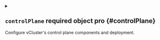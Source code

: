 
<details className="config-field" data-expandable="true">
<summary>

## `controlPlane` <span className="config-field-required" data-required="false">required</span> <span className="config-field-type">object</span> <span className="config-field-default"></span> <span className="config-field-enum"></span> <span data-pro="false" className="config-field-pro">pro</span> {#controlPlane}

Configure vCluster's control plane components and deployment.

</summary>




<details className="config-field" data-expandable="true">
<summary>

### `distro` <span className="config-field-required" data-required="false">required</span> <span className="config-field-type">object</span> <span className="config-field-default"></span> <span className="config-field-enum"></span> <span data-pro="false" className="config-field-pro">pro</span> {#controlPlane-distro}

Distro holds virtual cluster related distro options. A distro cannot be changed after vCluster is deployed.

</summary>




<details className="config-field" data-expandable="true">
<summary>

#### `k8s` <span className="config-field-required" data-required="false">required</span> <span className="config-field-type">object</span> <span className="config-field-default"></span> <span className="config-field-enum"></span> <span data-pro="false" className="config-field-pro">pro</span> {#controlPlane-distro-k8s}

K8S holds K8s relevant configuration.

</summary>




<details className="config-field" data-expandable="false" open>
<summary>

##### `enabled` <span className="config-field-required" data-required="false">required</span> <span className="config-field-type">boolean</span> <span className="config-field-default">false</span> <span className="config-field-enum"></span> <span data-pro="false" className="config-field-pro">pro</span> {#controlPlane-distro-k8s-enabled}

Enabled specifies if the K8s distro should be enabled. Only one distro can be enabled at the same time.

</summary>



</details>



<details className="config-field" data-expandable="false" open>
<summary>

##### `version` <span className="config-field-required" data-required="false">required</span> <span className="config-field-type">string</span> <span className="config-field-default"></span> <span className="config-field-enum"></span> <span data-pro="false" className="config-field-pro">pro</span> {#controlPlane-distro-k8s-version}

Version specifies k8s components (scheduler, kube-controller-manager & apiserver) version.
It is a shortcut for controlPlane.distro.k8s.apiServer.image.tag,
controlPlane.distro.k8s.controllerManager.image.tag and
controlPlane.distro.k8s.scheduler.image.tag
If e.g. controlPlane.distro.k8s.version is set to v1.30.1 and
controlPlane.distro.k8s.scheduler.image.tag
(or controlPlane.distro.k8s.controllerManager.image.tag or controlPlane.distro.k8s.apiServer.image.tag)
is set to v1.31.0,
value from controlPlane.distro.k8s.controlPlane-component.image.tag will be used
(where controlPlane-component is apiServer, controllerManager and scheduler).

</summary>



</details>



<details className="config-field" data-expandable="true">
<summary>

##### `apiServer` <span className="config-field-required" data-required="false">required</span> <span className="config-field-type">object</span> <span className="config-field-default"></span> <span className="config-field-enum"></span> <span data-pro="false" className="config-field-pro">pro</span> {#controlPlane-distro-k8s-apiServer}

APIServer holds configuration specific to starting the api server.

</summary>




<details className="config-field" data-expandable="false" open>
<summary>

##### `enabled` <span className="config-field-required" data-required="false">required</span> <span className="config-field-type">boolean</span> <span className="config-field-default">true</span> <span className="config-field-enum"></span> <span data-pro="false" className="config-field-pro">pro</span> {#controlPlane-distro-k8s-apiServer-enabled}

Enabled signals this container should be enabled.

</summary>



</details>



<details className="config-field" data-expandable="true">
<summary>

##### `image` <span className="config-field-required" data-required="false">required</span> <span className="config-field-type">object</span> <span className="config-field-default"></span> <span className="config-field-enum"></span> <span data-pro="false" className="config-field-pro">pro</span> {#controlPlane-distro-k8s-apiServer-image}

Image is the distro image

</summary>




<details className="config-field" data-expandable="false" open>
<summary>

##### `registry` <span className="config-field-required" data-required="false">required</span> <span className="config-field-type">string</span> <span className="config-field-default">registry.k8s.io</span> <span className="config-field-enum"></span> <span data-pro="false" className="config-field-pro">pro</span> {#controlPlane-distro-k8s-apiServer-image-registry}

Registry is the registry of the container image, e.g. my-registry.com or ghcr.io. This setting can be globally
overridden via the controlPlane.advanced.defaultImageRegistry option. Empty means docker hub.

</summary>



</details>



<details className="config-field" data-expandable="false" open>
<summary>

##### `repository` <span className="config-field-required" data-required="false">required</span> <span className="config-field-type">string</span> <span className="config-field-default">kube-apiserver</span> <span className="config-field-enum"></span> <span data-pro="false" className="config-field-pro">pro</span> {#controlPlane-distro-k8s-apiServer-image-repository}

Repository is the repository of the container image, e.g. my-repo/my-image

</summary>



</details>



<details className="config-field" data-expandable="false" open>
<summary>

##### `tag` <span className="config-field-required" data-required="false">required</span> <span className="config-field-type">string</span> <span className="config-field-default">v1.31.1</span> <span className="config-field-enum"></span> <span data-pro="false" className="config-field-pro">pro</span> {#controlPlane-distro-k8s-apiServer-image-tag}

Tag is the tag of the container image, e.g. latest

</summary>



</details>


</details>



<details className="config-field" data-expandable="false" open>
<summary>

##### `imagePullPolicy` <span className="config-field-required" data-required="false">required</span> <span className="config-field-type">string</span> <span className="config-field-default"></span> <span className="config-field-enum"></span> <span data-pro="false" className="config-field-pro">pro</span> {#controlPlane-distro-k8s-apiServer-imagePullPolicy}

ImagePullPolicy is the pull policy for the distro image

</summary>



</details>



<details className="config-field" data-expandable="false" open>
<summary>

##### `command` <span className="config-field-required" data-required="false">required</span> <span className="config-field-type">string[]</span> <span className="config-field-default">&#91;&#93;</span> <span className="config-field-enum"></span> <span data-pro="false" className="config-field-pro">pro</span> {#controlPlane-distro-k8s-apiServer-command}

Command is the command to start the distro binary. This will override the existing command.

</summary>



</details>



<details className="config-field" data-expandable="false" open>
<summary>

##### `extraArgs` <span className="config-field-required" data-required="false">required</span> <span className="config-field-type">string[]</span> <span className="config-field-default">&#91;&#93;</span> <span className="config-field-enum"></span> <span data-pro="false" className="config-field-pro">pro</span> {#controlPlane-distro-k8s-apiServer-extraArgs}

ExtraArgs are additional arguments to pass to the distro binary.

</summary>



</details>


</details>



<details className="config-field" data-expandable="true">
<summary>

##### `controllerManager` <span className="config-field-required" data-required="false">required</span> <span className="config-field-type">object</span> <span className="config-field-default"></span> <span className="config-field-enum"></span> <span data-pro="false" className="config-field-pro">pro</span> {#controlPlane-distro-k8s-controllerManager}

ControllerManager holds configuration specific to starting the controller manager.

</summary>




<details className="config-field" data-expandable="false" open>
<summary>

##### `enabled` <span className="config-field-required" data-required="false">required</span> <span className="config-field-type">boolean</span> <span className="config-field-default">true</span> <span className="config-field-enum"></span> <span data-pro="false" className="config-field-pro">pro</span> {#controlPlane-distro-k8s-controllerManager-enabled}

Enabled signals this container should be enabled.

</summary>



</details>



<details className="config-field" data-expandable="true">
<summary>

##### `image` <span className="config-field-required" data-required="false">required</span> <span className="config-field-type">object</span> <span className="config-field-default"></span> <span className="config-field-enum"></span> <span data-pro="false" className="config-field-pro">pro</span> {#controlPlane-distro-k8s-controllerManager-image}

Image is the distro image

</summary>




<details className="config-field" data-expandable="false" open>
<summary>

##### `registry` <span className="config-field-required" data-required="false">required</span> <span className="config-field-type">string</span> <span className="config-field-default">registry.k8s.io</span> <span className="config-field-enum"></span> <span data-pro="false" className="config-field-pro">pro</span> {#controlPlane-distro-k8s-controllerManager-image-registry}

Registry is the registry of the container image, e.g. my-registry.com or ghcr.io. This setting can be globally
overridden via the controlPlane.advanced.defaultImageRegistry option. Empty means docker hub.

</summary>



</details>



<details className="config-field" data-expandable="false" open>
<summary>

##### `repository` <span className="config-field-required" data-required="false">required</span> <span className="config-field-type">string</span> <span className="config-field-default">kube-controller-manager</span> <span className="config-field-enum"></span> <span data-pro="false" className="config-field-pro">pro</span> {#controlPlane-distro-k8s-controllerManager-image-repository}

Repository is the repository of the container image, e.g. my-repo/my-image

</summary>



</details>



<details className="config-field" data-expandable="false" open>
<summary>

##### `tag` <span className="config-field-required" data-required="false">required</span> <span className="config-field-type">string</span> <span className="config-field-default">v1.31.1</span> <span className="config-field-enum"></span> <span data-pro="false" className="config-field-pro">pro</span> {#controlPlane-distro-k8s-controllerManager-image-tag}

Tag is the tag of the container image, e.g. latest

</summary>



</details>


</details>



<details className="config-field" data-expandable="false" open>
<summary>

##### `imagePullPolicy` <span className="config-field-required" data-required="false">required</span> <span className="config-field-type">string</span> <span className="config-field-default"></span> <span className="config-field-enum"></span> <span data-pro="false" className="config-field-pro">pro</span> {#controlPlane-distro-k8s-controllerManager-imagePullPolicy}

ImagePullPolicy is the pull policy for the distro image

</summary>



</details>



<details className="config-field" data-expandable="false" open>
<summary>

##### `command` <span className="config-field-required" data-required="false">required</span> <span className="config-field-type">string[]</span> <span className="config-field-default">&#91;&#93;</span> <span className="config-field-enum"></span> <span data-pro="false" className="config-field-pro">pro</span> {#controlPlane-distro-k8s-controllerManager-command}

Command is the command to start the distro binary. This will override the existing command.

</summary>



</details>



<details className="config-field" data-expandable="false" open>
<summary>

##### `extraArgs` <span className="config-field-required" data-required="false">required</span> <span className="config-field-type">string[]</span> <span className="config-field-default">&#91;&#93;</span> <span className="config-field-enum"></span> <span data-pro="false" className="config-field-pro">pro</span> {#controlPlane-distro-k8s-controllerManager-extraArgs}

ExtraArgs are additional arguments to pass to the distro binary.

</summary>



</details>


</details>



<details className="config-field" data-expandable="true">
<summary>

##### `scheduler` <span className="config-field-required" data-required="false">required</span> <span className="config-field-type">object</span> <span className="config-field-default"></span> <span className="config-field-enum"></span> <span data-pro="false" className="config-field-pro">pro</span> {#controlPlane-distro-k8s-scheduler}

Scheduler holds configuration specific to starting the scheduler. Enable this via controlPlane.advanced.virtualScheduler.enabled

</summary>




<details className="config-field" data-expandable="true">
<summary>

##### `image` <span className="config-field-required" data-required="false">required</span> <span className="config-field-type">object</span> <span className="config-field-default"></span> <span className="config-field-enum"></span> <span data-pro="false" className="config-field-pro">pro</span> {#controlPlane-distro-k8s-scheduler-image}

Image is the distro image

</summary>




<details className="config-field" data-expandable="false" open>
<summary>

##### `registry` <span className="config-field-required" data-required="false">required</span> <span className="config-field-type">string</span> <span className="config-field-default">registry.k8s.io</span> <span className="config-field-enum"></span> <span data-pro="false" className="config-field-pro">pro</span> {#controlPlane-distro-k8s-scheduler-image-registry}

Registry is the registry of the container image, e.g. my-registry.com or ghcr.io. This setting can be globally
overridden via the controlPlane.advanced.defaultImageRegistry option. Empty means docker hub.

</summary>



</details>



<details className="config-field" data-expandable="false" open>
<summary>

##### `repository` <span className="config-field-required" data-required="false">required</span> <span className="config-field-type">string</span> <span className="config-field-default">kube-scheduler</span> <span className="config-field-enum"></span> <span data-pro="false" className="config-field-pro">pro</span> {#controlPlane-distro-k8s-scheduler-image-repository}

Repository is the repository of the container image, e.g. my-repo/my-image

</summary>



</details>



<details className="config-field" data-expandable="false" open>
<summary>

##### `tag` <span className="config-field-required" data-required="false">required</span> <span className="config-field-type">string</span> <span className="config-field-default">v1.31.1</span> <span className="config-field-enum"></span> <span data-pro="false" className="config-field-pro">pro</span> {#controlPlane-distro-k8s-scheduler-image-tag}

Tag is the tag of the container image, e.g. latest

</summary>



</details>


</details>



<details className="config-field" data-expandable="false" open>
<summary>

##### `imagePullPolicy` <span className="config-field-required" data-required="false">required</span> <span className="config-field-type">string</span> <span className="config-field-default"></span> <span className="config-field-enum"></span> <span data-pro="false" className="config-field-pro">pro</span> {#controlPlane-distro-k8s-scheduler-imagePullPolicy}

ImagePullPolicy is the pull policy for the distro image

</summary>



</details>



<details className="config-field" data-expandable="false" open>
<summary>

##### `command` <span className="config-field-required" data-required="false">required</span> <span className="config-field-type">string[]</span> <span className="config-field-default">&#91;&#93;</span> <span className="config-field-enum"></span> <span data-pro="false" className="config-field-pro">pro</span> {#controlPlane-distro-k8s-scheduler-command}

Command is the command to start the distro binary. This will override the existing command.

</summary>



</details>



<details className="config-field" data-expandable="false" open>
<summary>

##### `extraArgs` <span className="config-field-required" data-required="false">required</span> <span className="config-field-type">string[]</span> <span className="config-field-default">&#91;&#93;</span> <span className="config-field-enum"></span> <span data-pro="false" className="config-field-pro">pro</span> {#controlPlane-distro-k8s-scheduler-extraArgs}

ExtraArgs are additional arguments to pass to the distro binary.

</summary>



</details>


</details>



<details className="config-field" data-expandable="false" open>
<summary>

##### `env` <span className="config-field-required" data-required="false">required</span> <span className="config-field-type">object[]</span> <span className="config-field-default">&#91;&#93;</span> <span className="config-field-enum"></span> <span data-pro="false" className="config-field-pro">pro</span> {#controlPlane-distro-k8s-env}

Env are extra environment variables to use for the main container and NOT the init container.

</summary>



</details>



<details className="config-field" data-expandable="false" open>
<summary>

##### `resources` <span className="config-field-required" data-required="false">required</span> <span className="config-field-type">object</span> <span className="config-field-default">map&#91;limits:map&#91;cpu:100m memory:256Mi&#93; requests:map&#91;cpu:40m memory:64Mi&#93;&#93;</span> <span className="config-field-enum"></span> <span data-pro="false" className="config-field-pro">pro</span> {#controlPlane-distro-k8s-resources}

Resources for the distro init container

</summary>



</details>



<details className="config-field" data-expandable="false" open>
<summary>

##### `securityContext` <span className="config-field-required" data-required="false">required</span> <span className="config-field-type">object</span> <span className="config-field-default">&#123;&#125;</span> <span className="config-field-enum"></span> <span data-pro="false" className="config-field-pro">pro</span> {#controlPlane-distro-k8s-securityContext}

Security options can be used for the distro init container

</summary>



</details>


</details>



<details className="config-field" data-expandable="true">
<summary>

#### `k3s` <span className="config-field-required" data-required="false">required</span> <span className="config-field-type">object</span> <span className="config-field-default"></span> <span className="config-field-enum"></span> <span data-pro="false" className="config-field-pro">pro</span> {#controlPlane-distro-k3s}

K3S holds K3s relevant configuration.

</summary>




<details className="config-field" data-expandable="false" open>
<summary>

##### `enabled` <span className="config-field-required" data-required="false">required</span> <span className="config-field-type">boolean</span> <span className="config-field-default">false</span> <span className="config-field-enum"></span> <span data-pro="false" className="config-field-pro">pro</span> {#controlPlane-distro-k3s-enabled}

Enabled specifies if the K3s distro should be enabled. Only one distro can be enabled at the same time.

</summary>



</details>



<details className="config-field" data-expandable="false" open>
<summary>

##### `token` <span className="config-field-required" data-required="false">required</span> <span className="config-field-type">string</span> <span className="config-field-default"></span> <span className="config-field-enum"></span> <span data-pro="false" className="config-field-pro">pro</span> {#controlPlane-distro-k3s-token}

Token is the K3s token to use. If empty, vCluster will choose one.

</summary>



</details>



<details className="config-field" data-expandable="false" open>
<summary>

##### `env` <span className="config-field-required" data-required="false">required</span> <span className="config-field-type">object[]</span> <span className="config-field-default"></span> <span className="config-field-enum"></span> <span data-pro="false" className="config-field-pro">pro</span> {#controlPlane-distro-k3s-env}

Env are extra environment variables to use for the main container and NOT the init container.

</summary>



</details>



<details className="config-field" data-expandable="false" open>
<summary>

##### `resources` <span className="config-field-required" data-required="false">required</span> <span className="config-field-type">object</span> <span className="config-field-default">map&#91;limits:map&#91;cpu:100m memory:256Mi&#93; requests:map&#91;cpu:40m memory:64Mi&#93;&#93;</span> <span className="config-field-enum"></span> <span data-pro="false" className="config-field-pro">pro</span> {#controlPlane-distro-k3s-resources}

Resources for the distro init container

</summary>



</details>



<details className="config-field" data-expandable="false" open>
<summary>

##### `securityContext` <span className="config-field-required" data-required="false">required</span> <span className="config-field-type">object</span> <span className="config-field-default">&#123;&#125;</span> <span className="config-field-enum"></span> <span data-pro="false" className="config-field-pro">pro</span> {#controlPlane-distro-k3s-securityContext}

Security options can be used for the distro init container

</summary>



</details>



<details className="config-field" data-expandable="true">
<summary>

##### `image` <span className="config-field-required" data-required="false">required</span> <span className="config-field-type">object</span> <span className="config-field-default"></span> <span className="config-field-enum"></span> <span data-pro="false" className="config-field-pro">pro</span> {#controlPlane-distro-k3s-image}

Image is the distro image

</summary>




<details className="config-field" data-expandable="false" open>
<summary>

##### `registry` <span className="config-field-required" data-required="false">required</span> <span className="config-field-type">string</span> <span className="config-field-default"></span> <span className="config-field-enum"></span> <span data-pro="false" className="config-field-pro">pro</span> {#controlPlane-distro-k3s-image-registry}

Registry is the registry of the container image, e.g. my-registry.com or ghcr.io. This setting can be globally
overridden via the controlPlane.advanced.defaultImageRegistry option. Empty means docker hub.

</summary>



</details>



<details className="config-field" data-expandable="false" open>
<summary>

##### `repository` <span className="config-field-required" data-required="false">required</span> <span className="config-field-type">string</span> <span className="config-field-default">rancher/k3s</span> <span className="config-field-enum"></span> <span data-pro="false" className="config-field-pro">pro</span> {#controlPlane-distro-k3s-image-repository}

Repository is the repository of the container image, e.g. my-repo/my-image

</summary>



</details>



<details className="config-field" data-expandable="false" open>
<summary>

##### `tag` <span className="config-field-required" data-required="false">required</span> <span className="config-field-type">string</span> <span className="config-field-default">v1.31.1-k3s1</span> <span className="config-field-enum"></span> <span data-pro="false" className="config-field-pro">pro</span> {#controlPlane-distro-k3s-image-tag}

Tag is the tag of the container image, e.g. latest

</summary>



</details>


</details>



<details className="config-field" data-expandable="false" open>
<summary>

##### `imagePullPolicy` <span className="config-field-required" data-required="false">required</span> <span className="config-field-type">string</span> <span className="config-field-default"></span> <span className="config-field-enum"></span> <span data-pro="false" className="config-field-pro">pro</span> {#controlPlane-distro-k3s-imagePullPolicy}

ImagePullPolicy is the pull policy for the distro image

</summary>



</details>



<details className="config-field" data-expandable="false" open>
<summary>

##### `command` <span className="config-field-required" data-required="false">required</span> <span className="config-field-type">string[]</span> <span className="config-field-default">&#91;&#93;</span> <span className="config-field-enum"></span> <span data-pro="false" className="config-field-pro">pro</span> {#controlPlane-distro-k3s-command}

Command is the command to start the distro binary. This will override the existing command.

</summary>



</details>



<details className="config-field" data-expandable="false" open>
<summary>

##### `extraArgs` <span className="config-field-required" data-required="false">required</span> <span className="config-field-type">string[]</span> <span className="config-field-default">&#91;&#93;</span> <span className="config-field-enum"></span> <span data-pro="false" className="config-field-pro">pro</span> {#controlPlane-distro-k3s-extraArgs}

ExtraArgs are additional arguments to pass to the distro binary.

</summary>



</details>


</details>



<details className="config-field" data-expandable="true">
<summary>

#### `k0s` <span className="config-field-required" data-required="false">required</span> <span className="config-field-type">object</span> <span className="config-field-default"></span> <span className="config-field-enum"></span> <span data-pro="false" className="config-field-pro">pro</span> {#controlPlane-distro-k0s}

K0S holds k0s relevant configuration.

</summary>




<details className="config-field" data-expandable="false" open>
<summary>

##### `enabled` <span className="config-field-required" data-required="false">required</span> <span className="config-field-type">boolean</span> <span className="config-field-default">false</span> <span className="config-field-enum"></span> <span data-pro="false" className="config-field-pro">pro</span> {#controlPlane-distro-k0s-enabled}

Enabled specifies if the k0s distro should be enabled. Only one distro can be enabled at the same time.

</summary>



</details>



<details className="config-field" data-expandable="false" open>
<summary>

##### `config` <span className="config-field-required" data-required="false">required</span> <span className="config-field-type">string</span> <span className="config-field-default"></span> <span className="config-field-enum"></span> <span data-pro="false" className="config-field-pro">pro</span> {#controlPlane-distro-k0s-config}

Config allows you to override the k0s config passed to the k0s binary.

</summary>



</details>



<details className="config-field" data-expandable="false" open>
<summary>

##### `env` <span className="config-field-required" data-required="false">required</span> <span className="config-field-type">object[]</span> <span className="config-field-default"></span> <span className="config-field-enum"></span> <span data-pro="false" className="config-field-pro">pro</span> {#controlPlane-distro-k0s-env}

Env are extra environment variables to use for the main container and NOT the init container.

</summary>



</details>



<details className="config-field" data-expandable="false" open>
<summary>

##### `resources` <span className="config-field-required" data-required="false">required</span> <span className="config-field-type">object</span> <span className="config-field-default">map&#91;limits:map&#91;cpu:100m memory:256Mi&#93; requests:map&#91;cpu:40m memory:64Mi&#93;&#93;</span> <span className="config-field-enum"></span> <span data-pro="false" className="config-field-pro">pro</span> {#controlPlane-distro-k0s-resources}

Resources for the distro init container

</summary>



</details>



<details className="config-field" data-expandable="false" open>
<summary>

##### `securityContext` <span className="config-field-required" data-required="false">required</span> <span className="config-field-type">object</span> <span className="config-field-default">&#123;&#125;</span> <span className="config-field-enum"></span> <span data-pro="false" className="config-field-pro">pro</span> {#controlPlane-distro-k0s-securityContext}

Security options can be used for the distro init container

</summary>



</details>



<details className="config-field" data-expandable="true">
<summary>

##### `image` <span className="config-field-required" data-required="false">required</span> <span className="config-field-type">object</span> <span className="config-field-default"></span> <span className="config-field-enum"></span> <span data-pro="false" className="config-field-pro">pro</span> {#controlPlane-distro-k0s-image}

Image is the distro image

</summary>




<details className="config-field" data-expandable="false" open>
<summary>

##### `registry` <span className="config-field-required" data-required="false">required</span> <span className="config-field-type">string</span> <span className="config-field-default"></span> <span className="config-field-enum"></span> <span data-pro="false" className="config-field-pro">pro</span> {#controlPlane-distro-k0s-image-registry}

Registry is the registry of the container image, e.g. my-registry.com or ghcr.io. This setting can be globally
overridden via the controlPlane.advanced.defaultImageRegistry option. Empty means docker hub.

</summary>



</details>



<details className="config-field" data-expandable="false" open>
<summary>

##### `repository` <span className="config-field-required" data-required="false">required</span> <span className="config-field-type">string</span> <span className="config-field-default">k0sproject/k0s</span> <span className="config-field-enum"></span> <span data-pro="false" className="config-field-pro">pro</span> {#controlPlane-distro-k0s-image-repository}

Repository is the repository of the container image, e.g. my-repo/my-image

</summary>



</details>



<details className="config-field" data-expandable="false" open>
<summary>

##### `tag` <span className="config-field-required" data-required="false">required</span> <span className="config-field-type">string</span> <span className="config-field-default">v1.30.2-k0s.0</span> <span className="config-field-enum"></span> <span data-pro="false" className="config-field-pro">pro</span> {#controlPlane-distro-k0s-image-tag}

Tag is the tag of the container image, e.g. latest

</summary>



</details>


</details>



<details className="config-field" data-expandable="false" open>
<summary>

##### `imagePullPolicy` <span className="config-field-required" data-required="false">required</span> <span className="config-field-type">string</span> <span className="config-field-default"></span> <span className="config-field-enum"></span> <span data-pro="false" className="config-field-pro">pro</span> {#controlPlane-distro-k0s-imagePullPolicy}

ImagePullPolicy is the pull policy for the distro image

</summary>



</details>



<details className="config-field" data-expandable="false" open>
<summary>

##### `command` <span className="config-field-required" data-required="false">required</span> <span className="config-field-type">string[]</span> <span className="config-field-default">&#91;&#93;</span> <span className="config-field-enum"></span> <span data-pro="false" className="config-field-pro">pro</span> {#controlPlane-distro-k0s-command}

Command is the command to start the distro binary. This will override the existing command.

</summary>



</details>



<details className="config-field" data-expandable="false" open>
<summary>

##### `extraArgs` <span className="config-field-required" data-required="false">required</span> <span className="config-field-type">string[]</span> <span className="config-field-default">&#91;&#93;</span> <span className="config-field-enum"></span> <span data-pro="false" className="config-field-pro">pro</span> {#controlPlane-distro-k0s-extraArgs}

ExtraArgs are additional arguments to pass to the distro binary.

</summary>



</details>


</details>


</details>



<details className="config-field" data-expandable="true">
<summary>

### `backingStore` <span className="config-field-required" data-required="false">required</span> <span className="config-field-type">object</span> <span className="config-field-default"></span> <span className="config-field-enum"></span> <span data-pro="false" className="config-field-pro">pro</span> {#controlPlane-backingStore}

BackingStore defines which backing store to use for virtual cluster. If not defined will use embedded database as a default backing store.

</summary>




<details className="config-field" data-expandable="true">
<summary>

#### `etcd` <span className="config-field-required" data-required="false">required</span> <span className="config-field-type">object</span> <span className="config-field-default"></span> <span className="config-field-enum"></span> <span data-pro="false" className="config-field-pro">pro</span> {#controlPlane-backingStore-etcd}

Etcd defines that etcd should be used as the backend for the virtual cluster

</summary>




<details className="config-field" data-expandable="true">
<summary>

##### `embedded` <span className="config-field-required" data-required="false">required</span> <span className="config-field-type">object</span> <span className="config-field-default"></span> <span className="config-field-enum"></span> <span data-pro="false" className="config-field-pro">pro</span> {#controlPlane-backingStore-etcd-embedded}

Embedded defines to use embedded etcd as a storage backend for the virtual cluster

</summary>




<details className="config-field" data-expandable="false" open>
<summary>

##### `enabled` <span className="config-field-required" data-required="false">required</span> <span className="config-field-type">boolean</span> <span className="config-field-default">false</span> <span className="config-field-enum"></span> <span data-pro="false" className="config-field-pro">pro</span> {#controlPlane-backingStore-etcd-embedded-enabled}

Enabled defines if the embedded etcd should be used.

</summary>



</details>



<details className="config-field" data-expandable="false" open>
<summary>

##### `migrateFromDeployedEtcd` <span className="config-field-required" data-required="false">required</span> <span className="config-field-type">boolean</span> <span className="config-field-default">false</span> <span className="config-field-enum"></span> <span data-pro="false" className="config-field-pro">pro</span> {#controlPlane-backingStore-etcd-embedded-migrateFromDeployedEtcd}

MigrateFromDeployedEtcd signals that vCluster should migrate from the deployed external etcd to embedded etcd.

</summary>



</details>


</details>



<details className="config-field" data-expandable="true">
<summary>

##### `deploy` <span className="config-field-required" data-required="false">required</span> <span className="config-field-type">object</span> <span className="config-field-default"></span> <span className="config-field-enum"></span> <span data-pro="false" className="config-field-pro">pro</span> {#controlPlane-backingStore-etcd-deploy}

Deploy defines to use an external etcd that is deployed by the helm chart

</summary>




<details className="config-field" data-expandable="false" open>
<summary>

##### `enabled` <span className="config-field-required" data-required="false">required</span> <span className="config-field-type">boolean</span> <span className="config-field-default">false</span> <span className="config-field-enum"></span> <span data-pro="false" className="config-field-pro">pro</span> {#controlPlane-backingStore-etcd-deploy-enabled}

Enabled defines that an external etcd should be deployed.

</summary>



</details>



<details className="config-field" data-expandable="true">
<summary>

##### `statefulSet` <span className="config-field-required" data-required="false">required</span> <span className="config-field-type">object</span> <span className="config-field-default"></span> <span className="config-field-enum"></span> <span data-pro="false" className="config-field-pro">pro</span> {#controlPlane-backingStore-etcd-deploy-statefulSet}

StatefulSet holds options for the external etcd statefulSet.

</summary>




<details className="config-field" data-expandable="false" open>
<summary>

##### `enabled` <span className="config-field-required" data-required="false">required</span> <span className="config-field-type">boolean</span> <span className="config-field-default">true</span> <span className="config-field-enum"></span> <span data-pro="false" className="config-field-pro">pro</span> {#controlPlane-backingStore-etcd-deploy-statefulSet-enabled}

Enabled defines if the statefulSet should be deployed

</summary>



</details>



<details className="config-field" data-expandable="false" open>
<summary>

##### `enableServiceLinks` <span className="config-field-required" data-required="false">required</span> <span className="config-field-type">boolean</span> <span className="config-field-default">true</span> <span className="config-field-enum"></span> <span data-pro="false" className="config-field-pro">pro</span> {#controlPlane-backingStore-etcd-deploy-statefulSet-enableServiceLinks}

EnableServiceLinks for the StatefulSet pod

</summary>



</details>



<details className="config-field" data-expandable="true">
<summary>

##### `image` <span className="config-field-required" data-required="false">required</span> <span className="config-field-type">object</span> <span className="config-field-default"></span> <span className="config-field-enum"></span> <span data-pro="false" className="config-field-pro">pro</span> {#controlPlane-backingStore-etcd-deploy-statefulSet-image}

Image is the image to use for the external etcd statefulSet

</summary>




<details className="config-field" data-expandable="false" open>
<summary>

##### `registry` <span className="config-field-required" data-required="false">required</span> <span className="config-field-type">string</span> <span className="config-field-default">registry.k8s.io</span> <span className="config-field-enum"></span> <span data-pro="false" className="config-field-pro">pro</span> {#controlPlane-backingStore-etcd-deploy-statefulSet-image-registry}

Registry is the registry of the container image, e.g. my-registry.com or ghcr.io. This setting can be globally
overridden via the controlPlane.advanced.defaultImageRegistry option. Empty means docker hub.

</summary>



</details>



<details className="config-field" data-expandable="false" open>
<summary>

##### `repository` <span className="config-field-required" data-required="false">required</span> <span className="config-field-type">string</span> <span className="config-field-default">etcd</span> <span className="config-field-enum"></span> <span data-pro="false" className="config-field-pro">pro</span> {#controlPlane-backingStore-etcd-deploy-statefulSet-image-repository}

Repository is the repository of the container image, e.g. my-repo/my-image

</summary>



</details>



<details className="config-field" data-expandable="false" open>
<summary>

##### `tag` <span className="config-field-required" data-required="false">required</span> <span className="config-field-type">string</span> <span className="config-field-default">3.5.15-0</span> <span className="config-field-enum"></span> <span data-pro="false" className="config-field-pro">pro</span> {#controlPlane-backingStore-etcd-deploy-statefulSet-image-tag}

Tag is the tag of the container image, e.g. latest

</summary>



</details>


</details>



<details className="config-field" data-expandable="false" open>
<summary>

##### `imagePullPolicy` <span className="config-field-required" data-required="false">required</span> <span className="config-field-type">string</span> <span className="config-field-default"></span> <span className="config-field-enum"></span> <span data-pro="false" className="config-field-pro">pro</span> {#controlPlane-backingStore-etcd-deploy-statefulSet-imagePullPolicy}

ImagePullPolicy is the pull policy for the external etcd image

</summary>



</details>



<details className="config-field" data-expandable="false" open>
<summary>

##### `env` <span className="config-field-required" data-required="false">required</span> <span className="config-field-type">object[]</span> <span className="config-field-default">&#91;&#93;</span> <span className="config-field-enum"></span> <span data-pro="false" className="config-field-pro">pro</span> {#controlPlane-backingStore-etcd-deploy-statefulSet-env}

Env are extra environment variables

</summary>



</details>



<details className="config-field" data-expandable="false" open>
<summary>

##### `extraArgs` <span className="config-field-required" data-required="false">required</span> <span className="config-field-type">string[]</span> <span className="config-field-default">&#91;&#93;</span> <span className="config-field-enum"></span> <span data-pro="false" className="config-field-pro">pro</span> {#controlPlane-backingStore-etcd-deploy-statefulSet-extraArgs}

ExtraArgs are appended to the etcd command.

</summary>



</details>



<details className="config-field" data-expandable="true">
<summary>

##### `resources` <span className="config-field-required" data-required="false">required</span> <span className="config-field-type">object</span> <span className="config-field-default"></span> <span className="config-field-enum"></span> <span data-pro="false" className="config-field-pro">pro</span> {#controlPlane-backingStore-etcd-deploy-statefulSet-resources}

Resources the etcd can consume

</summary>




<details className="config-field" data-expandable="false" open>
<summary>

##### `limits` <span className="config-field-required" data-required="false">required</span> <span className="config-field-type">object</span> <span className="config-field-default"></span> <span className="config-field-enum"></span> <span data-pro="false" className="config-field-pro">pro</span> {#controlPlane-backingStore-etcd-deploy-statefulSet-resources-limits}

Limits are resource limits for the container

</summary>



</details>



<details className="config-field" data-expandable="false" open>
<summary>

##### `requests` <span className="config-field-required" data-required="false">required</span> <span className="config-field-type">object</span> <span className="config-field-default">map&#91;cpu:20m memory:150Mi&#93;</span> <span className="config-field-enum"></span> <span data-pro="false" className="config-field-pro">pro</span> {#controlPlane-backingStore-etcd-deploy-statefulSet-resources-requests}

Requests are minimal resources that will be consumed by the container

</summary>



</details>


</details>



<details className="config-field" data-expandable="true">
<summary>

##### `pods` <span className="config-field-required" data-required="false">required</span> <span className="config-field-type">object</span> <span className="config-field-default"></span> <span className="config-field-enum"></span> <span data-pro="false" className="config-field-pro">pro</span> {#controlPlane-backingStore-etcd-deploy-statefulSet-pods}

Pods defines extra metadata for the etcd pods.

</summary>




<details className="config-field" data-expandable="false" open>
<summary>

##### `annotations` <span className="config-field-required" data-required="false">required</span> <span className="config-field-type">object</span> <span className="config-field-default">&#123;&#125;</span> <span className="config-field-enum"></span> <span data-pro="false" className="config-field-pro">pro</span> {#controlPlane-backingStore-etcd-deploy-statefulSet-pods-annotations}

Annotations are extra annotations for this resource.

</summary>



</details>



<details className="config-field" data-expandable="false" open>
<summary>

##### `labels` <span className="config-field-required" data-required="false">required</span> <span className="config-field-type">object</span> <span className="config-field-default">&#123;&#125;</span> <span className="config-field-enum"></span> <span data-pro="false" className="config-field-pro">pro</span> {#controlPlane-backingStore-etcd-deploy-statefulSet-pods-labels}

Labels are extra labels for this resource.

</summary>



</details>


</details>



<details className="config-field" data-expandable="true">
<summary>

##### `highAvailability` <span className="config-field-required" data-required="false">required</span> <span className="config-field-type">object</span> <span className="config-field-default"></span> <span className="config-field-enum"></span> <span data-pro="false" className="config-field-pro">pro</span> {#controlPlane-backingStore-etcd-deploy-statefulSet-highAvailability}

HighAvailability are high availability options

</summary>




<details className="config-field" data-expandable="false" open>
<summary>

##### `replicas` <span className="config-field-required" data-required="false">required</span> <span className="config-field-type">integer</span> <span className="config-field-default">1</span> <span className="config-field-enum"></span> <span data-pro="false" className="config-field-pro">pro</span> {#controlPlane-backingStore-etcd-deploy-statefulSet-highAvailability-replicas}

Replicas are the amount of pods to use.

</summary>



</details>


</details>



<details className="config-field" data-expandable="true">
<summary>

##### `scheduling` <span className="config-field-required" data-required="false">required</span> <span className="config-field-type">object</span> <span className="config-field-default"></span> <span className="config-field-enum"></span> <span data-pro="false" className="config-field-pro">pro</span> {#controlPlane-backingStore-etcd-deploy-statefulSet-scheduling}

Scheduling options for the etcd pods.

</summary>




<details className="config-field" data-expandable="false" open>
<summary>

##### `nodeSelector` <span className="config-field-required" data-required="false">required</span> <span className="config-field-type">object</span> <span className="config-field-default">&#123;&#125;</span> <span className="config-field-enum"></span> <span data-pro="false" className="config-field-pro">pro</span> {#controlPlane-backingStore-etcd-deploy-statefulSet-scheduling-nodeSelector}

NodeSelector is the node selector to apply to the pod.

</summary>



</details>



<details className="config-field" data-expandable="false" open>
<summary>

##### `affinity` <span className="config-field-required" data-required="false">required</span> <span className="config-field-type">object</span> <span className="config-field-default">&#123;&#125;</span> <span className="config-field-enum"></span> <span data-pro="false" className="config-field-pro">pro</span> {#controlPlane-backingStore-etcd-deploy-statefulSet-scheduling-affinity}

Affinity is the affinity to apply to the pod.

</summary>



</details>



<details className="config-field" data-expandable="false" open>
<summary>

##### `tolerations` <span className="config-field-required" data-required="false">required</span> <span className="config-field-type">object[]</span> <span className="config-field-default">&#91;&#93;</span> <span className="config-field-enum"></span> <span data-pro="false" className="config-field-pro">pro</span> {#controlPlane-backingStore-etcd-deploy-statefulSet-scheduling-tolerations}

Tolerations are the tolerations to apply to the pod.

</summary>



</details>



<details className="config-field" data-expandable="false" open>
<summary>

##### `priorityClassName` <span className="config-field-required" data-required="false">required</span> <span className="config-field-type">string</span> <span className="config-field-default"></span> <span className="config-field-enum"></span> <span data-pro="false" className="config-field-pro">pro</span> {#controlPlane-backingStore-etcd-deploy-statefulSet-scheduling-priorityClassName}

PriorityClassName is the priority class name for the the pod.

</summary>



</details>



<details className="config-field" data-expandable="false" open>
<summary>

##### `podManagementPolicy` <span className="config-field-required" data-required="false">required</span> <span className="config-field-type">string</span> <span className="config-field-default">Parallel</span> <span className="config-field-enum"></span> <span data-pro="false" className="config-field-pro">pro</span> {#controlPlane-backingStore-etcd-deploy-statefulSet-scheduling-podManagementPolicy}

PodManagementPolicy is the statefulSet pod management policy.

</summary>



</details>



<details className="config-field" data-expandable="false" open>
<summary>

##### `topologySpreadConstraints` <span className="config-field-required" data-required="false">required</span> <span className="config-field-type">object[]</span> <span className="config-field-default">&#91;&#93;</span> <span className="config-field-enum"></span> <span data-pro="false" className="config-field-pro">pro</span> {#controlPlane-backingStore-etcd-deploy-statefulSet-scheduling-topologySpreadConstraints}

TopologySpreadConstraints are the topology spread constraints for the pod.

</summary>



</details>


</details>



<details className="config-field" data-expandable="true">
<summary>

##### `security` <span className="config-field-required" data-required="false">required</span> <span className="config-field-type">object</span> <span className="config-field-default"></span> <span className="config-field-enum"></span> <span data-pro="false" className="config-field-pro">pro</span> {#controlPlane-backingStore-etcd-deploy-statefulSet-security}

Security options for the etcd pods.

</summary>




<details className="config-field" data-expandable="false" open>
<summary>

##### `podSecurityContext` <span className="config-field-required" data-required="false">required</span> <span className="config-field-type">object</span> <span className="config-field-default">&#123;&#125;</span> <span className="config-field-enum"></span> <span data-pro="false" className="config-field-pro">pro</span> {#controlPlane-backingStore-etcd-deploy-statefulSet-security-podSecurityContext}

PodSecurityContext specifies security context options on the pod level.

</summary>



</details>



<details className="config-field" data-expandable="false" open>
<summary>

##### `containerSecurityContext` <span className="config-field-required" data-required="false">required</span> <span className="config-field-type">object</span> <span className="config-field-default">&#123;&#125;</span> <span className="config-field-enum"></span> <span data-pro="false" className="config-field-pro">pro</span> {#controlPlane-backingStore-etcd-deploy-statefulSet-security-containerSecurityContext}

ContainerSecurityContext specifies security context options on the container level.

</summary>



</details>


</details>



<details className="config-field" data-expandable="true">
<summary>

##### `persistence` <span className="config-field-required" data-required="false">required</span> <span className="config-field-type">object</span> <span className="config-field-default"></span> <span className="config-field-enum"></span> <span data-pro="false" className="config-field-pro">pro</span> {#controlPlane-backingStore-etcd-deploy-statefulSet-persistence}

Persistence options for the etcd pods.

</summary>




<details className="config-field" data-expandable="true">
<summary>

##### `volumeClaim` <span className="config-field-required" data-required="false">required</span> <span className="config-field-type">object</span> <span className="config-field-default"></span> <span className="config-field-enum"></span> <span data-pro="false" className="config-field-pro">pro</span> {#controlPlane-backingStore-etcd-deploy-statefulSet-persistence-volumeClaim}

VolumeClaim can be used to configure the persistent volume claim.

</summary>




<details className="config-field" data-expandable="false" open>
<summary>

##### `enabled` <span className="config-field-required" data-required="false">required</span> <span className="config-field-type">boolean</span> <span className="config-field-default">true</span> <span className="config-field-enum"></span> <span data-pro="false" className="config-field-pro">pro</span> {#controlPlane-backingStore-etcd-deploy-statefulSet-persistence-volumeClaim-enabled}

Enabled enables deploying a persistent volume claim.

</summary>



</details>



<details className="config-field" data-expandable="false" open>
<summary>

##### `accessModes` <span className="config-field-required" data-required="false">required</span> <span className="config-field-type">string[]</span> <span className="config-field-default">&#91;ReadWriteOnce&#93;</span> <span className="config-field-enum"></span> <span data-pro="false" className="config-field-pro">pro</span> {#controlPlane-backingStore-etcd-deploy-statefulSet-persistence-volumeClaim-accessModes}

AccessModes are the persistent volume claim access modes.

</summary>



</details>



<details className="config-field" data-expandable="false" open>
<summary>

##### `retentionPolicy` <span className="config-field-required" data-required="false">required</span> <span className="config-field-type">string</span> <span className="config-field-default">Retain</span> <span className="config-field-enum"></span> <span data-pro="false" className="config-field-pro">pro</span> {#controlPlane-backingStore-etcd-deploy-statefulSet-persistence-volumeClaim-retentionPolicy}

RetentionPolicy is the persistent volume claim retention policy.

</summary>



</details>



<details className="config-field" data-expandable="false" open>
<summary>

##### `size` <span className="config-field-required" data-required="false">required</span> <span className="config-field-type">string</span> <span className="config-field-default">5Gi</span> <span className="config-field-enum"></span> <span data-pro="false" className="config-field-pro">pro</span> {#controlPlane-backingStore-etcd-deploy-statefulSet-persistence-volumeClaim-size}

Size is the persistent volume claim storage size.

</summary>



</details>



<details className="config-field" data-expandable="false" open>
<summary>

##### `storageClass` <span className="config-field-required" data-required="false">required</span> <span className="config-field-type">string</span> <span className="config-field-default"></span> <span className="config-field-enum"></span> <span data-pro="false" className="config-field-pro">pro</span> {#controlPlane-backingStore-etcd-deploy-statefulSet-persistence-volumeClaim-storageClass}

StorageClass is the persistent volume claim storage class.

</summary>



</details>


</details>



<details className="config-field" data-expandable="false" open>
<summary>

##### `volumeClaimTemplates` <span className="config-field-required" data-required="false">required</span> <span className="config-field-type">object[]</span> <span className="config-field-default">&#91;&#93;</span> <span className="config-field-enum"></span> <span data-pro="false" className="config-field-pro">pro</span> {#controlPlane-backingStore-etcd-deploy-statefulSet-persistence-volumeClaimTemplates}

VolumeClaimTemplates defines the volumeClaimTemplates for the statefulSet

</summary>



</details>



<details className="config-field" data-expandable="false" open>
<summary>

##### `addVolumes` <span className="config-field-required" data-required="false">required</span> <span className="config-field-type">object[]</span> <span className="config-field-default">&#91;&#93;</span> <span className="config-field-enum"></span> <span data-pro="false" className="config-field-pro">pro</span> {#controlPlane-backingStore-etcd-deploy-statefulSet-persistence-addVolumes}

AddVolumes defines extra volumes for the pod

</summary>



</details>



<details className="config-field" data-expandable="true">
<summary>

##### `addVolumeMounts` <span className="config-field-required" data-required="false">required</span> <span className="config-field-type">object[]</span> <span className="config-field-default"></span> <span className="config-field-enum"></span> <span data-pro="false" className="config-field-pro">pro</span> {#controlPlane-backingStore-etcd-deploy-statefulSet-persistence-addVolumeMounts}

AddVolumeMounts defines extra volume mounts for the container

</summary>




<details className="config-field" data-expandable="false" open>
<summary>

##### `name` <span className="config-field-required" data-required="false">required</span> <span className="config-field-type">string</span> <span className="config-field-default"></span> <span className="config-field-enum"></span> <span data-pro="false" className="config-field-pro">pro</span> {#controlPlane-backingStore-etcd-deploy-statefulSet-persistence-addVolumeMounts-name}

This must match the Name of a Volume.

</summary>



</details>



<details className="config-field" data-expandable="false" open>
<summary>

##### `readOnly` <span className="config-field-required" data-required="false">required</span> <span className="config-field-type">boolean</span> <span className="config-field-default"></span> <span className="config-field-enum"></span> <span data-pro="false" className="config-field-pro">pro</span> {#controlPlane-backingStore-etcd-deploy-statefulSet-persistence-addVolumeMounts-readOnly}

Mounted read-only if true, read-write otherwise (false or unspecified).
Defaults to false.

</summary>



</details>



<details className="config-field" data-expandable="false" open>
<summary>

##### `mountPath` <span className="config-field-required" data-required="false">required</span> <span className="config-field-type">string</span> <span className="config-field-default"></span> <span className="config-field-enum"></span> <span data-pro="false" className="config-field-pro">pro</span> {#controlPlane-backingStore-etcd-deploy-statefulSet-persistence-addVolumeMounts-mountPath}

Path within the container at which the volume should be mounted.  Must
not contain ':'.

</summary>



</details>



<details className="config-field" data-expandable="false" open>
<summary>

##### `subPath` <span className="config-field-required" data-required="false">required</span> <span className="config-field-type">string</span> <span className="config-field-default"></span> <span className="config-field-enum"></span> <span data-pro="false" className="config-field-pro">pro</span> {#controlPlane-backingStore-etcd-deploy-statefulSet-persistence-addVolumeMounts-subPath}

Path within the volume from which the container's volume should be mounted.
Defaults to "" (volume's root).

</summary>



</details>



<details className="config-field" data-expandable="false" open>
<summary>

##### `mountPropagation` <span className="config-field-required" data-required="false">required</span> <span className="config-field-type">string</span> <span className="config-field-default"></span> <span className="config-field-enum"></span> <span data-pro="false" className="config-field-pro">pro</span> {#controlPlane-backingStore-etcd-deploy-statefulSet-persistence-addVolumeMounts-mountPropagation}

mountPropagation determines how mounts are propagated from the host
to container and the other way around.
When not set, MountPropagationNone is used.
This field is beta in 1.10.

</summary>



</details>



<details className="config-field" data-expandable="false" open>
<summary>

##### `subPathExpr` <span className="config-field-required" data-required="false">required</span> <span className="config-field-type">string</span> <span className="config-field-default"></span> <span className="config-field-enum"></span> <span data-pro="false" className="config-field-pro">pro</span> {#controlPlane-backingStore-etcd-deploy-statefulSet-persistence-addVolumeMounts-subPathExpr}

Expanded path within the volume from which the container's volume should be mounted.
Behaves similarly to SubPath but environment variable references $(VAR_NAME) are expanded using the container's environment.
Defaults to "" (volume's root).
SubPathExpr and SubPath are mutually exclusive.

</summary>



</details>


</details>


</details>



<details className="config-field" data-expandable="false" open>
<summary>

##### `annotations` <span className="config-field-required" data-required="false">required</span> <span className="config-field-type">object</span> <span className="config-field-default">&#123;&#125;</span> <span className="config-field-enum"></span> <span data-pro="false" className="config-field-pro">pro</span> {#controlPlane-backingStore-etcd-deploy-statefulSet-annotations}

Annotations are extra annotations for this resource.

</summary>



</details>



<details className="config-field" data-expandable="false" open>
<summary>

##### `labels` <span className="config-field-required" data-required="false">required</span> <span className="config-field-type">object</span> <span className="config-field-default">&#123;&#125;</span> <span className="config-field-enum"></span> <span data-pro="false" className="config-field-pro">pro</span> {#controlPlane-backingStore-etcd-deploy-statefulSet-labels}

Labels are extra labels for this resource.

</summary>



</details>


</details>



<details className="config-field" data-expandable="true">
<summary>

##### `service` <span className="config-field-required" data-required="false">required</span> <span className="config-field-type">object</span> <span className="config-field-default"></span> <span className="config-field-enum"></span> <span data-pro="false" className="config-field-pro">pro</span> {#controlPlane-backingStore-etcd-deploy-service}

Service holds options for the external etcd service.

</summary>




<details className="config-field" data-expandable="false" open>
<summary>

##### `enabled` <span className="config-field-required" data-required="false">required</span> <span className="config-field-type">boolean</span> <span className="config-field-default">true</span> <span className="config-field-enum"></span> <span data-pro="false" className="config-field-pro">pro</span> {#controlPlane-backingStore-etcd-deploy-service-enabled}

Enabled defines if the etcd service should be deployed

</summary>



</details>



<details className="config-field" data-expandable="false" open>
<summary>

##### `annotations` <span className="config-field-required" data-required="false">required</span> <span className="config-field-type">object</span> <span className="config-field-default">&#123;&#125;</span> <span className="config-field-enum"></span> <span data-pro="false" className="config-field-pro">pro</span> {#controlPlane-backingStore-etcd-deploy-service-annotations}

Annotations are extra annotations for the external etcd service

</summary>



</details>


</details>



<details className="config-field" data-expandable="true">
<summary>

##### `headlessService` <span className="config-field-required" data-required="false">required</span> <span className="config-field-type">object</span> <span className="config-field-default"></span> <span className="config-field-enum"></span> <span data-pro="false" className="config-field-pro">pro</span> {#controlPlane-backingStore-etcd-deploy-headlessService}

HeadlessService holds options for the external etcd headless service.

</summary>




<details className="config-field" data-expandable="false" open>
<summary>

##### `annotations` <span className="config-field-required" data-required="false">required</span> <span className="config-field-type">object</span> <span className="config-field-default">&#123;&#125;</span> <span className="config-field-enum"></span> <span data-pro="false" className="config-field-pro">pro</span> {#controlPlane-backingStore-etcd-deploy-headlessService-annotations}

Annotations are extra annotations for the external etcd headless service

</summary>



</details>


</details>


</details>


</details>



<details className="config-field" data-expandable="true">
<summary>

#### `database` <span className="config-field-required" data-required="false">required</span> <span className="config-field-type">object</span> <span className="config-field-default"></span> <span className="config-field-enum"></span> <span data-pro="false" className="config-field-pro">pro</span> {#controlPlane-backingStore-database}

Database defines that a database backend should be used as the backend for the virtual cluster. This uses a project called kine under the hood which is a shim for bridging Kubernetes and relational databases.

</summary>




<details className="config-field" data-expandable="true">
<summary>

##### `embedded` <span className="config-field-required" data-required="false">required</span> <span className="config-field-type">object</span> <span className="config-field-default"></span> <span className="config-field-enum"></span> <span data-pro="false" className="config-field-pro">pro</span> {#controlPlane-backingStore-database-embedded}

Embedded defines that an embedded database (sqlite) should be used as the backend for the virtual cluster

</summary>




<details className="config-field" data-expandable="false" open>
<summary>

##### `enabled` <span className="config-field-required" data-required="false">required</span> <span className="config-field-type">boolean</span> <span className="config-field-default">false</span> <span className="config-field-enum"></span> <span data-pro="false" className="config-field-pro">pro</span> {#controlPlane-backingStore-database-embedded-enabled}

Enabled defines if the database should be used.

</summary>



</details>



<details className="config-field" data-expandable="false" open>
<summary>

##### `dataSource` <span className="config-field-required" data-required="false">required</span> <span className="config-field-type">string</span> <span className="config-field-default"></span> <span className="config-field-enum"></span> <span data-pro="false" className="config-field-pro">pro</span> {#controlPlane-backingStore-database-embedded-dataSource}

DataSource is the kine dataSource to use for the database. This depends on the database format.
This is optional for the embedded database. Examples:
* mysql: mysql://username:password@tcp(hostname:3306)/k3s
* postgres: postgres://username:password@hostname:5432/k3s

</summary>



</details>



<details className="config-field" data-expandable="false" open>
<summary>

##### `keyFile` <span className="config-field-required" data-required="false">required</span> <span className="config-field-type">string</span> <span className="config-field-default"></span> <span className="config-field-enum"></span> <span data-pro="false" className="config-field-pro">pro</span> {#controlPlane-backingStore-database-embedded-keyFile}

KeyFile is the key file to use for the database. This is optional.

</summary>



</details>



<details className="config-field" data-expandable="false" open>
<summary>

##### `certFile` <span className="config-field-required" data-required="false">required</span> <span className="config-field-type">string</span> <span className="config-field-default"></span> <span className="config-field-enum"></span> <span data-pro="false" className="config-field-pro">pro</span> {#controlPlane-backingStore-database-embedded-certFile}

CertFile is the cert file to use for the database. This is optional.

</summary>



</details>



<details className="config-field" data-expandable="false" open>
<summary>

##### `caFile` <span className="config-field-required" data-required="false">required</span> <span className="config-field-type">string</span> <span className="config-field-default"></span> <span className="config-field-enum"></span> <span data-pro="false" className="config-field-pro">pro</span> {#controlPlane-backingStore-database-embedded-caFile}

CaFile is the ca file to use for the database. This is optional.

</summary>



</details>


</details>



<details className="config-field" data-expandable="true">
<summary>

##### `external` <span className="config-field-required" data-required="false">required</span> <span className="config-field-type">object</span> <span className="config-field-default"></span> <span className="config-field-enum"></span> <span data-pro="false" className="config-field-pro">pro</span> {#controlPlane-backingStore-database-external}

External defines that an external database should be used as the backend for the virtual cluster

</summary>




<details className="config-field" data-expandable="false" open>
<summary>

##### `enabled` <span className="config-field-required" data-required="false">required</span> <span className="config-field-type">boolean</span> <span className="config-field-default">false</span> <span className="config-field-enum"></span> <span data-pro="false" className="config-field-pro">pro</span> {#controlPlane-backingStore-database-external-enabled}

Enabled defines if the database should be used.

</summary>



</details>



<details className="config-field" data-expandable="false" open>
<summary>

##### `dataSource` <span className="config-field-required" data-required="false">required</span> <span className="config-field-type">string</span> <span className="config-field-default"></span> <span className="config-field-enum"></span> <span data-pro="false" className="config-field-pro">pro</span> {#controlPlane-backingStore-database-external-dataSource}

DataSource is the kine dataSource to use for the database. This depends on the database format.
This is optional for the embedded database. Examples:
* mysql: mysql://username:password@tcp(hostname:3306)/k3s
* postgres: postgres://username:password@hostname:5432/k3s

</summary>



</details>



<details className="config-field" data-expandable="false" open>
<summary>

##### `keyFile` <span className="config-field-required" data-required="false">required</span> <span className="config-field-type">string</span> <span className="config-field-default"></span> <span className="config-field-enum"></span> <span data-pro="false" className="config-field-pro">pro</span> {#controlPlane-backingStore-database-external-keyFile}

KeyFile is the key file to use for the database. This is optional.

</summary>



</details>



<details className="config-field" data-expandable="false" open>
<summary>

##### `certFile` <span className="config-field-required" data-required="false">required</span> <span className="config-field-type">string</span> <span className="config-field-default"></span> <span className="config-field-enum"></span> <span data-pro="false" className="config-field-pro">pro</span> {#controlPlane-backingStore-database-external-certFile}

CertFile is the cert file to use for the database. This is optional.

</summary>



</details>



<details className="config-field" data-expandable="false" open>
<summary>

##### `caFile` <span className="config-field-required" data-required="false">required</span> <span className="config-field-type">string</span> <span className="config-field-default"></span> <span className="config-field-enum"></span> <span data-pro="false" className="config-field-pro">pro</span> {#controlPlane-backingStore-database-external-caFile}

CaFile is the ca file to use for the database. This is optional.

</summary>



</details>



<details className="config-field" data-expandable="false" open>
<summary>

##### `connector` <span className="config-field-required" data-required="false">required</span> <span className="config-field-type">string</span> <span className="config-field-default"></span> <span className="config-field-enum"></span> <span data-pro="false" className="config-field-pro">pro</span> {#controlPlane-backingStore-database-external-connector}

Connector specifies a secret located in a connected vCluster Platform that contains database server connection information
to be used by Platform to create a database and database user for the vCluster.
and non-privileged user. A kine endpoint should be created using the database and user on Platform registration.
This is optional.

</summary>



</details>


</details>


</details>


</details>



<details className="config-field" data-expandable="true">
<summary>

### `coredns` <span className="config-field-required" data-required="false">required</span> <span className="config-field-type">object</span> <span className="config-field-default"></span> <span className="config-field-enum"></span> <span data-pro="false" className="config-field-pro">pro</span> {#controlPlane-coredns}

CoreDNS defines everything related to the coredns that is deployed and used within the vCluster.

</summary>




<details className="config-field" data-expandable="false" open>
<summary>

#### `enabled` <span className="config-field-required" data-required="false">required</span> <span className="config-field-type">boolean</span> <span className="config-field-default">true</span> <span className="config-field-enum"></span> <span data-pro="false" className="config-field-pro">pro</span> {#controlPlane-coredns-enabled}

Enabled defines if coredns is enabled

</summary>



</details>



<details className="config-field" data-expandable="false" open>
<summary>

#### `embedded` <span className="config-field-required" data-required="false">required</span> <span className="config-field-type">boolean</span> <span className="config-field-default">false</span> <span className="config-field-enum"></span> <span data-pro="false" className="config-field-pro">pro</span> {#controlPlane-coredns-embedded}

Embedded defines if vCluster will start the embedded coredns service within the control-plane and not as a separate deployment. This is a PRO feature.

</summary>



</details>



<details className="config-field" data-expandable="true">
<summary>

#### `service` <span className="config-field-required" data-required="false">required</span> <span className="config-field-type">object</span> <span className="config-field-default"></span> <span className="config-field-enum"></span> <span data-pro="false" className="config-field-pro">pro</span> {#controlPlane-coredns-service}

Service holds extra options for the coredns service deployed within the virtual cluster

</summary>




<details className="config-field" data-expandable="false" open>
<summary>

##### `spec` <span className="config-field-required" data-required="false">required</span> <span className="config-field-type">object</span> <span className="config-field-default">map&#91;type:ClusterIP&#93;</span> <span className="config-field-enum"></span> <span data-pro="false" className="config-field-pro">pro</span> {#controlPlane-coredns-service-spec}

Spec holds extra options for the coredns service

</summary>



</details>



<details className="config-field" data-expandable="false" open>
<summary>

##### `annotations` <span className="config-field-required" data-required="false">required</span> <span className="config-field-type">object</span> <span className="config-field-default">&#123;&#125;</span> <span className="config-field-enum"></span> <span data-pro="false" className="config-field-pro">pro</span> {#controlPlane-coredns-service-annotations}

Annotations are extra annotations for this resource.

</summary>



</details>



<details className="config-field" data-expandable="false" open>
<summary>

##### `labels` <span className="config-field-required" data-required="false">required</span> <span className="config-field-type">object</span> <span className="config-field-default">&#123;&#125;</span> <span className="config-field-enum"></span> <span data-pro="false" className="config-field-pro">pro</span> {#controlPlane-coredns-service-labels}

Labels are extra labels for this resource.

</summary>



</details>


</details>



<details className="config-field" data-expandable="true">
<summary>

#### `deployment` <span className="config-field-required" data-required="false">required</span> <span className="config-field-type">object</span> <span className="config-field-default"></span> <span className="config-field-enum"></span> <span data-pro="false" className="config-field-pro">pro</span> {#controlPlane-coredns-deployment}

Deployment holds extra options for the coredns deployment deployed within the virtual cluster

</summary>




<details className="config-field" data-expandable="false" open>
<summary>

##### `image` <span className="config-field-required" data-required="false">required</span> <span className="config-field-type">string</span> <span className="config-field-default"></span> <span className="config-field-enum"></span> <span data-pro="false" className="config-field-pro">pro</span> {#controlPlane-coredns-deployment-image}

Image is the coredns image to use

</summary>



</details>



<details className="config-field" data-expandable="false" open>
<summary>

##### `replicas` <span className="config-field-required" data-required="false">required</span> <span className="config-field-type">integer</span> <span className="config-field-default">1</span> <span className="config-field-enum"></span> <span data-pro="false" className="config-field-pro">pro</span> {#controlPlane-coredns-deployment-replicas}

Replicas is the amount of coredns pods to run.

</summary>



</details>



<details className="config-field" data-expandable="false" open>
<summary>

##### `nodeSelector` <span className="config-field-required" data-required="false">required</span> <span className="config-field-type">object</span> <span className="config-field-default">&#123;&#125;</span> <span className="config-field-enum"></span> <span data-pro="false" className="config-field-pro">pro</span> {#controlPlane-coredns-deployment-nodeSelector}

NodeSelector is the node selector to use for coredns.

</summary>



</details>



<details className="config-field" data-expandable="false" open>
<summary>

##### `affinity` <span className="config-field-required" data-required="false">required</span> <span className="config-field-type">object</span> <span className="config-field-default">&#123;&#125;</span> <span className="config-field-enum"></span> <span data-pro="false" className="config-field-pro">pro</span> {#controlPlane-coredns-deployment-affinity}

Affinity is the affinity to apply to the pod.

</summary>



</details>



<details className="config-field" data-expandable="false" open>
<summary>

##### `tolerations` <span className="config-field-required" data-required="false">required</span> <span className="config-field-type">object[]</span> <span className="config-field-default">&#91;&#93;</span> <span className="config-field-enum"></span> <span data-pro="false" className="config-field-pro">pro</span> {#controlPlane-coredns-deployment-tolerations}

Tolerations are the tolerations to apply to the pod.

</summary>



</details>



<details className="config-field" data-expandable="true">
<summary>

##### `resources` <span className="config-field-required" data-required="false">required</span> <span className="config-field-type">object</span> <span className="config-field-default"></span> <span className="config-field-enum"></span> <span data-pro="false" className="config-field-pro">pro</span> {#controlPlane-coredns-deployment-resources}

Resources are the desired resources for coredns.

</summary>




<details className="config-field" data-expandable="false" open>
<summary>

##### `limits` <span className="config-field-required" data-required="false">required</span> <span className="config-field-type">object</span> <span className="config-field-default">map&#91;cpu:1000m memory:170Mi&#93;</span> <span className="config-field-enum"></span> <span data-pro="false" className="config-field-pro">pro</span> {#controlPlane-coredns-deployment-resources-limits}

Limits are resource limits for the container

</summary>



</details>



<details className="config-field" data-expandable="false" open>
<summary>

##### `requests` <span className="config-field-required" data-required="false">required</span> <span className="config-field-type">object</span> <span className="config-field-default">map&#91;cpu:20m memory:64Mi&#93;</span> <span className="config-field-enum"></span> <span data-pro="false" className="config-field-pro">pro</span> {#controlPlane-coredns-deployment-resources-requests}

Requests are minimal resources that will be consumed by the container

</summary>



</details>


</details>



<details className="config-field" data-expandable="true">
<summary>

##### `pods` <span className="config-field-required" data-required="false">required</span> <span className="config-field-type">object</span> <span className="config-field-default"></span> <span className="config-field-enum"></span> <span data-pro="false" className="config-field-pro">pro</span> {#controlPlane-coredns-deployment-pods}

Pods is additional metadata for the coredns pods.

</summary>




<details className="config-field" data-expandable="false" open>
<summary>

##### `annotations` <span className="config-field-required" data-required="false">required</span> <span className="config-field-type">object</span> <span className="config-field-default">&#123;&#125;</span> <span className="config-field-enum"></span> <span data-pro="false" className="config-field-pro">pro</span> {#controlPlane-coredns-deployment-pods-annotations}

Annotations are extra annotations for this resource.

</summary>



</details>



<details className="config-field" data-expandable="false" open>
<summary>

##### `labels` <span className="config-field-required" data-required="false">required</span> <span className="config-field-type">object</span> <span className="config-field-default">&#123;&#125;</span> <span className="config-field-enum"></span> <span data-pro="false" className="config-field-pro">pro</span> {#controlPlane-coredns-deployment-pods-labels}

Labels are extra labels for this resource.

</summary>



</details>


</details>



<details className="config-field" data-expandable="false" open>
<summary>

##### `annotations` <span className="config-field-required" data-required="false">required</span> <span className="config-field-type">object</span> <span className="config-field-default">&#123;&#125;</span> <span className="config-field-enum"></span> <span data-pro="false" className="config-field-pro">pro</span> {#controlPlane-coredns-deployment-annotations}

Annotations are extra annotations for this resource.

</summary>



</details>



<details className="config-field" data-expandable="false" open>
<summary>

##### `labels` <span className="config-field-required" data-required="false">required</span> <span className="config-field-type">object</span> <span className="config-field-default">&#123;&#125;</span> <span className="config-field-enum"></span> <span data-pro="false" className="config-field-pro">pro</span> {#controlPlane-coredns-deployment-labels}

Labels are extra labels for this resource.

</summary>



</details>



<details className="config-field" data-expandable="false" open>
<summary>

##### `topologySpreadConstraints` <span className="config-field-required" data-required="false">required</span> <span className="config-field-type">object[]</span> <span className="config-field-default">&#91;map&#91;labelSelector:map&#91;matchLabels:map&#91;k8s-app:vcluster-kube-dns&#93;&#93; maxSkew:1 topologyKey:kubernetes.io/hostname whenUnsatisfiable:DoNotSchedule&#93;&#93;</span> <span className="config-field-enum"></span> <span data-pro="false" className="config-field-pro">pro</span> {#controlPlane-coredns-deployment-topologySpreadConstraints}

TopologySpreadConstraints are the topology spread constraints for the CoreDNS pod.

</summary>



</details>


</details>



<details className="config-field" data-expandable="false" open>
<summary>

#### `overwriteConfig` <span className="config-field-required" data-required="false">required</span> <span className="config-field-type">string</span> <span className="config-field-default"></span> <span className="config-field-enum"></span> <span data-pro="false" className="config-field-pro">pro</span> {#controlPlane-coredns-overwriteConfig}

OverwriteConfig can be used to overwrite the coredns config

</summary>



</details>



<details className="config-field" data-expandable="false" open>
<summary>

#### `overwriteManifests` <span className="config-field-required" data-required="false">required</span> <span className="config-field-type">string</span> <span className="config-field-default"></span> <span className="config-field-enum"></span> <span data-pro="false" className="config-field-pro">pro</span> {#controlPlane-coredns-overwriteManifests}

OverwriteManifests can be used to overwrite the coredns manifests used to deploy coredns

</summary>



</details>



<details className="config-field" data-expandable="false" open>
<summary>

#### `priorityClassName` <span className="config-field-required" data-required="false">required</span> <span className="config-field-type">string</span> <span className="config-field-default"></span> <span className="config-field-enum"></span> <span data-pro="false" className="config-field-pro">pro</span> {#controlPlane-coredns-priorityClassName}

PriorityClassName specifies the priority class name for the CoreDNS pods.

</summary>



</details>


</details>



<details className="config-field" data-expandable="true">
<summary>

### `proxy` <span className="config-field-required" data-required="false">required</span> <span className="config-field-type">object</span> <span className="config-field-default"></span> <span className="config-field-enum"></span> <span data-pro="false" className="config-field-pro">pro</span> {#controlPlane-proxy}

Proxy defines options for the virtual cluster control plane proxy that is used to do authentication and intercept requests.

</summary>




<details className="config-field" data-expandable="false" open>
<summary>

#### `bindAddress` <span className="config-field-required" data-required="false">required</span> <span className="config-field-type">string</span> <span className="config-field-default">0.0.0.0</span> <span className="config-field-enum"></span> <span data-pro="false" className="config-field-pro">pro</span> {#controlPlane-proxy-bindAddress}

BindAddress under which vCluster will expose the proxy.

</summary>



</details>



<details className="config-field" data-expandable="false" open>
<summary>

#### `port` <span className="config-field-required" data-required="false">required</span> <span className="config-field-type">integer</span> <span className="config-field-default">8443</span> <span className="config-field-enum"></span> <span data-pro="false" className="config-field-pro">pro</span> {#controlPlane-proxy-port}

Port under which vCluster will expose the proxy. Changing port is currently not supported.

</summary>



</details>



<details className="config-field" data-expandable="false" open>
<summary>

#### `extraSANs` <span className="config-field-required" data-required="false">required</span> <span className="config-field-type">string[]</span> <span className="config-field-default">&#91;&#93;</span> <span className="config-field-enum"></span> <span data-pro="false" className="config-field-pro">pro</span> {#controlPlane-proxy-extraSANs}

ExtraSANs are extra hostnames to sign the vCluster proxy certificate for.

</summary>



</details>


</details>



<details className="config-field" data-expandable="true">
<summary>

### `hostPathMapper` <span className="config-field-required" data-required="false">required</span> <span className="config-field-type">object</span> <span className="config-field-default"></span> <span className="config-field-enum"></span> <span data-pro="false" className="config-field-pro">pro</span> {#controlPlane-hostPathMapper}

HostPathMapper defines if vCluster should rewrite host paths.

</summary>




<details className="config-field" data-expandable="false" open>
<summary>

#### `enabled` <span className="config-field-required" data-required="false">required</span> <span className="config-field-type">boolean</span> <span className="config-field-default"></span> <span className="config-field-enum"></span> <span data-pro="false" className="config-field-pro">pro</span> {#controlPlane-hostPathMapper-enabled}

Enabled specifies if the host path mapper will be used

</summary>



</details>



<details className="config-field" data-expandable="false" open>
<summary>

#### `central` <span className="config-field-required" data-required="false">required</span> <span className="config-field-type">boolean</span> <span className="config-field-default"></span> <span className="config-field-enum"></span> <span data-pro="false" className="config-field-pro">pro</span> {#controlPlane-hostPathMapper-central}

Central specifies if the central host path mapper will be used

</summary>



</details>


</details>



<details className="config-field" data-expandable="true">
<summary>

### `ingress` <span className="config-field-required" data-required="false">required</span> <span className="config-field-type">object</span> <span className="config-field-default"></span> <span className="config-field-enum"></span> <span data-pro="false" className="config-field-pro">pro</span> {#controlPlane-ingress}

Ingress defines options for vCluster ingress deployed by Helm.

</summary>




<details className="config-field" data-expandable="false" open>
<summary>

#### `enabled` <span className="config-field-required" data-required="false">required</span> <span className="config-field-type">boolean</span> <span className="config-field-default">false</span> <span className="config-field-enum"></span> <span data-pro="false" className="config-field-pro">pro</span> {#controlPlane-ingress-enabled}

Enabled defines if the control plane ingress should be enabled

</summary>



</details>



<details className="config-field" data-expandable="false" open>
<summary>

#### `host` <span className="config-field-required" data-required="false">required</span> <span className="config-field-type">string</span> <span className="config-field-default">my-host.com</span> <span className="config-field-enum"></span> <span data-pro="false" className="config-field-pro">pro</span> {#controlPlane-ingress-host}

Host is the host where vCluster will be reachable

</summary>



</details>



<details className="config-field" data-expandable="false" open>
<summary>

#### `pathType` <span className="config-field-required" data-required="false">required</span> <span className="config-field-type">string</span> <span className="config-field-default">ImplementationSpecific</span> <span className="config-field-enum"></span> <span data-pro="false" className="config-field-pro">pro</span> {#controlPlane-ingress-pathType}

PathType is the path type of the ingress

</summary>



</details>



<details className="config-field" data-expandable="false" open>
<summary>

#### `spec` <span className="config-field-required" data-required="false">required</span> <span className="config-field-type">object</span> <span className="config-field-default">map&#91;tls:&#91;&#93;&#93;</span> <span className="config-field-enum"></span> <span data-pro="false" className="config-field-pro">pro</span> {#controlPlane-ingress-spec}

Spec allows you to configure extra ingress options.

</summary>



</details>



<details className="config-field" data-expandable="false" open>
<summary>

#### `annotations` <span className="config-field-required" data-required="false">required</span> <span className="config-field-type">object</span> <span className="config-field-default">map&#91;nginx.ingress.kubernetes.io/backend-protocol:HTTPS nginx.ingress.kubernetes.io/ssl-passthrough:true nginx.ingress.kubernetes.io/ssl-redirect:true&#93;</span> <span className="config-field-enum"></span> <span data-pro="false" className="config-field-pro">pro</span> {#controlPlane-ingress-annotations}

Annotations are extra annotations for this resource.

</summary>



</details>



<details className="config-field" data-expandable="false" open>
<summary>

#### `labels` <span className="config-field-required" data-required="false">required</span> <span className="config-field-type">object</span> <span className="config-field-default">&#123;&#125;</span> <span className="config-field-enum"></span> <span data-pro="false" className="config-field-pro">pro</span> {#controlPlane-ingress-labels}

Labels are extra labels for this resource.

</summary>



</details>


</details>



<details className="config-field" data-expandable="true">
<summary>

### `service` <span className="config-field-required" data-required="false">required</span> <span className="config-field-type">object</span> <span className="config-field-default"></span> <span className="config-field-enum"></span> <span data-pro="false" className="config-field-pro">pro</span> {#controlPlane-service}

Service defines options for vCluster service deployed by Helm.

</summary>




<details className="config-field" data-expandable="false" open>
<summary>

#### `enabled` <span className="config-field-required" data-required="false">required</span> <span className="config-field-type">boolean</span> <span className="config-field-default">true</span> <span className="config-field-enum"></span> <span data-pro="false" className="config-field-pro">pro</span> {#controlPlane-service-enabled}

Enabled defines if the control plane service should be enabled

</summary>



</details>



<details className="config-field" data-expandable="false" open>
<summary>

#### `spec` <span className="config-field-required" data-required="false">required</span> <span className="config-field-type">object</span> <span className="config-field-default">map&#91;type:ClusterIP&#93;</span> <span className="config-field-enum"></span> <span data-pro="false" className="config-field-pro">pro</span> {#controlPlane-service-spec}

Spec allows you to configure extra service options.

</summary>



</details>



<details className="config-field" data-expandable="false" open>
<summary>

#### `kubeletNodePort` <span className="config-field-required" data-required="false">required</span> <span className="config-field-type">integer</span> <span className="config-field-default">0</span> <span className="config-field-enum"></span> <span data-pro="false" className="config-field-pro">pro</span> {#controlPlane-service-kubeletNodePort}

KubeletNodePort is the node port where the fake kubelet is exposed. Defaults to 0.

</summary>



</details>



<details className="config-field" data-expandable="false" open>
<summary>

#### `httpsNodePort` <span className="config-field-required" data-required="false">required</span> <span className="config-field-type">integer</span> <span className="config-field-default">0</span> <span className="config-field-enum"></span> <span data-pro="false" className="config-field-pro">pro</span> {#controlPlane-service-httpsNodePort}

HTTPSNodePort is the node port where https is exposed. Defaults to 0.

</summary>



</details>



<details className="config-field" data-expandable="false" open>
<summary>

#### `annotations` <span className="config-field-required" data-required="false">required</span> <span className="config-field-type">object</span> <span className="config-field-default">&#123;&#125;</span> <span className="config-field-enum"></span> <span data-pro="false" className="config-field-pro">pro</span> {#controlPlane-service-annotations}

Annotations are extra annotations for this resource.

</summary>



</details>



<details className="config-field" data-expandable="false" open>
<summary>

#### `labels` <span className="config-field-required" data-required="false">required</span> <span className="config-field-type">object</span> <span className="config-field-default">&#123;&#125;</span> <span className="config-field-enum"></span> <span data-pro="false" className="config-field-pro">pro</span> {#controlPlane-service-labels}

Labels are extra labels for this resource.

</summary>



</details>


</details>



<details className="config-field" data-expandable="true">
<summary>

### `statefulSet` <span className="config-field-required" data-required="false">required</span> <span className="config-field-type">object</span> <span className="config-field-default"></span> <span className="config-field-enum"></span> <span data-pro="false" className="config-field-pro">pro</span> {#controlPlane-statefulSet}

StatefulSet defines options for vCluster statefulSet deployed by Helm.

</summary>




<details className="config-field" data-expandable="true">
<summary>

#### `highAvailability` <span className="config-field-required" data-required="false">required</span> <span className="config-field-type">object</span> <span className="config-field-default"></span> <span className="config-field-enum"></span> <span data-pro="false" className="config-field-pro">pro</span> {#controlPlane-statefulSet-highAvailability}

HighAvailability holds options related to high availability.

</summary>




<details className="config-field" data-expandable="false" open>
<summary>

##### `replicas` <span className="config-field-required" data-required="false">required</span> <span className="config-field-type">integer</span> <span className="config-field-default">1</span> <span className="config-field-enum"></span> <span data-pro="false" className="config-field-pro">pro</span> {#controlPlane-statefulSet-highAvailability-replicas}

Replicas is the amount of replicas to use for the statefulSet.

</summary>



</details>



<details className="config-field" data-expandable="false" open>
<summary>

##### `leaseDuration` <span className="config-field-required" data-required="false">required</span> <span className="config-field-type">integer</span> <span className="config-field-default">60</span> <span className="config-field-enum"></span> <span data-pro="false" className="config-field-pro">pro</span> {#controlPlane-statefulSet-highAvailability-leaseDuration}

LeaseDuration is the time to lease for the leader.

</summary>



</details>



<details className="config-field" data-expandable="false" open>
<summary>

##### `renewDeadline` <span className="config-field-required" data-required="false">required</span> <span className="config-field-type">integer</span> <span className="config-field-default">40</span> <span className="config-field-enum"></span> <span data-pro="false" className="config-field-pro">pro</span> {#controlPlane-statefulSet-highAvailability-renewDeadline}

RenewDeadline is the deadline to renew a lease for the leader.

</summary>



</details>



<details className="config-field" data-expandable="false" open>
<summary>

##### `retryPeriod` <span className="config-field-required" data-required="false">required</span> <span className="config-field-type">integer</span> <span className="config-field-default">15</span> <span className="config-field-enum"></span> <span data-pro="false" className="config-field-pro">pro</span> {#controlPlane-statefulSet-highAvailability-retryPeriod}

RetryPeriod is the time until a replica will retry to get a lease.

</summary>



</details>


</details>



<details className="config-field" data-expandable="true">
<summary>

#### `resources` <span className="config-field-required" data-required="false">required</span> <span className="config-field-type">object</span> <span className="config-field-default"></span> <span className="config-field-enum"></span> <span data-pro="false" className="config-field-pro">pro</span> {#controlPlane-statefulSet-resources}

Resources are the resource requests and limits for the statefulSet container.

</summary>




<details className="config-field" data-expandable="false" open>
<summary>

##### `limits` <span className="config-field-required" data-required="false">required</span> <span className="config-field-type">object</span> <span className="config-field-default">map&#91;ephemeral-storage:8Gi memory:2Gi&#93;</span> <span className="config-field-enum"></span> <span data-pro="false" className="config-field-pro">pro</span> {#controlPlane-statefulSet-resources-limits}

Limits are resource limits for the container

</summary>



</details>



<details className="config-field" data-expandable="false" open>
<summary>

##### `requests` <span className="config-field-required" data-required="false">required</span> <span className="config-field-type">object</span> <span className="config-field-default">map&#91;cpu:200m ephemeral-storage:400Mi memory:256Mi&#93;</span> <span className="config-field-enum"></span> <span data-pro="false" className="config-field-pro">pro</span> {#controlPlane-statefulSet-resources-requests}

Requests are minimal resources that will be consumed by the container

</summary>



</details>


</details>



<details className="config-field" data-expandable="true">
<summary>

#### `scheduling` <span className="config-field-required" data-required="false">required</span> <span className="config-field-type">object</span> <span className="config-field-default"></span> <span className="config-field-enum"></span> <span data-pro="false" className="config-field-pro">pro</span> {#controlPlane-statefulSet-scheduling}

Scheduling holds options related to scheduling.

</summary>




<details className="config-field" data-expandable="false" open>
<summary>

##### `nodeSelector` <span className="config-field-required" data-required="false">required</span> <span className="config-field-type">object</span> <span className="config-field-default">&#123;&#125;</span> <span className="config-field-enum"></span> <span data-pro="false" className="config-field-pro">pro</span> {#controlPlane-statefulSet-scheduling-nodeSelector}

NodeSelector is the node selector to apply to the pod.

</summary>



</details>



<details className="config-field" data-expandable="false" open>
<summary>

##### `affinity` <span className="config-field-required" data-required="false">required</span> <span className="config-field-type">object</span> <span className="config-field-default">&#123;&#125;</span> <span className="config-field-enum"></span> <span data-pro="false" className="config-field-pro">pro</span> {#controlPlane-statefulSet-scheduling-affinity}

Affinity is the affinity to apply to the pod.

</summary>



</details>



<details className="config-field" data-expandable="false" open>
<summary>

##### `tolerations` <span className="config-field-required" data-required="false">required</span> <span className="config-field-type">object[]</span> <span className="config-field-default">&#91;&#93;</span> <span className="config-field-enum"></span> <span data-pro="false" className="config-field-pro">pro</span> {#controlPlane-statefulSet-scheduling-tolerations}

Tolerations are the tolerations to apply to the pod.

</summary>



</details>



<details className="config-field" data-expandable="false" open>
<summary>

##### `priorityClassName` <span className="config-field-required" data-required="false">required</span> <span className="config-field-type">string</span> <span className="config-field-default"></span> <span className="config-field-enum"></span> <span data-pro="false" className="config-field-pro">pro</span> {#controlPlane-statefulSet-scheduling-priorityClassName}

PriorityClassName is the priority class name for the the pod.

</summary>



</details>



<details className="config-field" data-expandable="false" open>
<summary>

##### `podManagementPolicy` <span className="config-field-required" data-required="false">required</span> <span className="config-field-type">string</span> <span className="config-field-default">Parallel</span> <span className="config-field-enum"></span> <span data-pro="false" className="config-field-pro">pro</span> {#controlPlane-statefulSet-scheduling-podManagementPolicy}

PodManagementPolicy is the statefulSet pod management policy.

</summary>



</details>



<details className="config-field" data-expandable="false" open>
<summary>

##### `topologySpreadConstraints` <span className="config-field-required" data-required="false">required</span> <span className="config-field-type">object[]</span> <span className="config-field-default">&#91;&#93;</span> <span className="config-field-enum"></span> <span data-pro="false" className="config-field-pro">pro</span> {#controlPlane-statefulSet-scheduling-topologySpreadConstraints}

TopologySpreadConstraints are the topology spread constraints for the pod.

</summary>



</details>


</details>



<details className="config-field" data-expandable="true">
<summary>

#### `security` <span className="config-field-required" data-required="false">required</span> <span className="config-field-type">object</span> <span className="config-field-default"></span> <span className="config-field-enum"></span> <span data-pro="false" className="config-field-pro">pro</span> {#controlPlane-statefulSet-security}

Security defines pod or container security context.

</summary>




<details className="config-field" data-expandable="false" open>
<summary>

##### `podSecurityContext` <span className="config-field-required" data-required="false">required</span> <span className="config-field-type">object</span> <span className="config-field-default">&#123;&#125;</span> <span className="config-field-enum"></span> <span data-pro="false" className="config-field-pro">pro</span> {#controlPlane-statefulSet-security-podSecurityContext}

PodSecurityContext specifies security context options on the pod level.

</summary>



</details>



<details className="config-field" data-expandable="false" open>
<summary>

##### `containerSecurityContext` <span className="config-field-required" data-required="false">required</span> <span className="config-field-type">object</span> <span className="config-field-default">map&#91;allowPrivilegeEscalation:false runAsGroup:0 runAsUser:0&#93;</span> <span className="config-field-enum"></span> <span data-pro="false" className="config-field-pro">pro</span> {#controlPlane-statefulSet-security-containerSecurityContext}

ContainerSecurityContext specifies security context options on the container level.

</summary>



</details>


</details>



<details className="config-field" data-expandable="true">
<summary>

#### `probes` <span className="config-field-required" data-required="false">required</span> <span className="config-field-type">object</span> <span className="config-field-default"></span> <span className="config-field-enum"></span> <span data-pro="false" className="config-field-pro">pro</span> {#controlPlane-statefulSet-probes}

Probes enables or disables the main container probes.

</summary>




<details className="config-field" data-expandable="true">
<summary>

##### `livenessProbe` <span className="config-field-required" data-required="false">required</span> <span className="config-field-type">object</span> <span className="config-field-default"></span> <span className="config-field-enum"></span> <span data-pro="false" className="config-field-pro">pro</span> {#controlPlane-statefulSet-probes-livenessProbe}

LivenessProbe specifies if the liveness probe for the container should be enabled

</summary>




<details className="config-field" data-expandable="false" open>
<summary>

##### `enabled` <span className="config-field-required" data-required="false">required</span> <span className="config-field-type">boolean</span> <span className="config-field-default">true</span> <span className="config-field-enum"></span> <span data-pro="false" className="config-field-pro">pro</span> {#controlPlane-statefulSet-probes-livenessProbe-enabled}

Enabled defines if this option should be enabled.

</summary>



</details>


</details>



<details className="config-field" data-expandable="true">
<summary>

##### `readinessProbe` <span className="config-field-required" data-required="false">required</span> <span className="config-field-type">object</span> <span className="config-field-default"></span> <span className="config-field-enum"></span> <span data-pro="false" className="config-field-pro">pro</span> {#controlPlane-statefulSet-probes-readinessProbe}

ReadinessProbe specifies if the readiness probe for the container should be enabled

</summary>




<details className="config-field" data-expandable="false" open>
<summary>

##### `enabled` <span className="config-field-required" data-required="false">required</span> <span className="config-field-type">boolean</span> <span className="config-field-default">true</span> <span className="config-field-enum"></span> <span data-pro="false" className="config-field-pro">pro</span> {#controlPlane-statefulSet-probes-readinessProbe-enabled}

Enabled defines if this option should be enabled.

</summary>



</details>


</details>



<details className="config-field" data-expandable="true">
<summary>

##### `startupProbe` <span className="config-field-required" data-required="false">required</span> <span className="config-field-type">object</span> <span className="config-field-default"></span> <span className="config-field-enum"></span> <span data-pro="false" className="config-field-pro">pro</span> {#controlPlane-statefulSet-probes-startupProbe}

StartupProbe specifies if the startup probe for the container should be enabled

</summary>




<details className="config-field" data-expandable="false" open>
<summary>

##### `enabled` <span className="config-field-required" data-required="false">required</span> <span className="config-field-type">boolean</span> <span className="config-field-default">true</span> <span className="config-field-enum"></span> <span data-pro="false" className="config-field-pro">pro</span> {#controlPlane-statefulSet-probes-startupProbe-enabled}

Enabled defines if this option should be enabled.

</summary>



</details>


</details>


</details>



<details className="config-field" data-expandable="true">
<summary>

#### `persistence` <span className="config-field-required" data-required="false">required</span> <span className="config-field-type">object</span> <span className="config-field-default"></span> <span className="config-field-enum"></span> <span data-pro="false" className="config-field-pro">pro</span> {#controlPlane-statefulSet-persistence}

Persistence defines options around persistence for the statefulSet.

</summary>




<details className="config-field" data-expandable="true">
<summary>

##### `volumeClaim` <span className="config-field-required" data-required="false">required</span> <span className="config-field-type">object</span> <span className="config-field-default"></span> <span className="config-field-enum"></span> <span data-pro="false" className="config-field-pro">pro</span> {#controlPlane-statefulSet-persistence-volumeClaim}

VolumeClaim can be used to configure the persistent volume claim.

</summary>




<details className="config-field" data-expandable="false" open>
<summary>

##### `enabled` <span className="config-field-required" data-required="false">required</span> <span className="config-field-type">string|boolean</span> <span className="config-field-default">auto</span> <span className="config-field-enum"></span> <span data-pro="false" className="config-field-pro">pro</span> {#controlPlane-statefulSet-persistence-volumeClaim-enabled}

Enabled enables deploying a persistent volume claim. If auto, vCluster will automatically determine
based on the chosen distro and other options if this is required.

</summary>



</details>



<details className="config-field" data-expandable="false" open>
<summary>

##### `accessModes` <span className="config-field-required" data-required="false">required</span> <span className="config-field-type">string[]</span> <span className="config-field-default">&#91;ReadWriteOnce&#93;</span> <span className="config-field-enum"></span> <span data-pro="false" className="config-field-pro">pro</span> {#controlPlane-statefulSet-persistence-volumeClaim-accessModes}

AccessModes are the persistent volume claim access modes.

</summary>



</details>



<details className="config-field" data-expandable="false" open>
<summary>

##### `retentionPolicy` <span className="config-field-required" data-required="false">required</span> <span className="config-field-type">string</span> <span className="config-field-default">Retain</span> <span className="config-field-enum"></span> <span data-pro="false" className="config-field-pro">pro</span> {#controlPlane-statefulSet-persistence-volumeClaim-retentionPolicy}

RetentionPolicy is the persistent volume claim retention policy.

</summary>



</details>



<details className="config-field" data-expandable="false" open>
<summary>

##### `size` <span className="config-field-required" data-required="false">required</span> <span className="config-field-type">string</span> <span className="config-field-default">5Gi</span> <span className="config-field-enum"></span> <span data-pro="false" className="config-field-pro">pro</span> {#controlPlane-statefulSet-persistence-volumeClaim-size}

Size is the persistent volume claim storage size.

</summary>



</details>



<details className="config-field" data-expandable="false" open>
<summary>

##### `storageClass` <span className="config-field-required" data-required="false">required</span> <span className="config-field-type">string</span> <span className="config-field-default"></span> <span className="config-field-enum"></span> <span data-pro="false" className="config-field-pro">pro</span> {#controlPlane-statefulSet-persistence-volumeClaim-storageClass}

StorageClass is the persistent volume claim storage class.

</summary>



</details>


</details>



<details className="config-field" data-expandable="false" open>
<summary>

##### `volumeClaimTemplates` <span className="config-field-required" data-required="false">required</span> <span className="config-field-type">object[]</span> <span className="config-field-default">&#91;&#93;</span> <span className="config-field-enum"></span> <span data-pro="false" className="config-field-pro">pro</span> {#controlPlane-statefulSet-persistence-volumeClaimTemplates}

VolumeClaimTemplates defines the volumeClaimTemplates for the statefulSet

</summary>



</details>



<details className="config-field" data-expandable="false" open>
<summary>

##### `dataVolume` <span className="config-field-required" data-required="false">required</span> <span className="config-field-type">object[]</span> <span className="config-field-default">&#91;&#93;</span> <span className="config-field-enum"></span> <span data-pro="false" className="config-field-pro">pro</span> {#controlPlane-statefulSet-persistence-dataVolume}

Allows you to override the dataVolume. Only works correctly if volumeClaim.enabled=false.

</summary>



</details>



<details className="config-field" data-expandable="false" open>
<summary>

##### `binariesVolume` <span className="config-field-required" data-required="false">required</span> <span className="config-field-type">object[]</span> <span className="config-field-default">&#91;map&#91;emptyDir:map&#91;&#93; name:binaries&#93;&#93;</span> <span className="config-field-enum"></span> <span data-pro="false" className="config-field-pro">pro</span> {#controlPlane-statefulSet-persistence-binariesVolume}

BinariesVolume defines a binaries volume that is used to retrieve
distro specific executables to be run by the syncer controller.
This volume doesn't need to be persistent.

</summary>



</details>



<details className="config-field" data-expandable="false" open>
<summary>

##### `addVolumes` <span className="config-field-required" data-required="false">required</span> <span className="config-field-type">object[]</span> <span className="config-field-default">&#91;&#93;</span> <span className="config-field-enum"></span> <span data-pro="false" className="config-field-pro">pro</span> {#controlPlane-statefulSet-persistence-addVolumes}

AddVolumes defines extra volumes for the pod

</summary>



</details>



<details className="config-field" data-expandable="true">
<summary>

##### `addVolumeMounts` <span className="config-field-required" data-required="false">required</span> <span className="config-field-type">object[]</span> <span className="config-field-default"></span> <span className="config-field-enum"></span> <span data-pro="false" className="config-field-pro">pro</span> {#controlPlane-statefulSet-persistence-addVolumeMounts}

AddVolumeMounts defines extra volume mounts for the container

</summary>




<details className="config-field" data-expandable="false" open>
<summary>

##### `name` <span className="config-field-required" data-required="false">required</span> <span className="config-field-type">string</span> <span className="config-field-default"></span> <span className="config-field-enum"></span> <span data-pro="false" className="config-field-pro">pro</span> {#controlPlane-statefulSet-persistence-addVolumeMounts-name}

This must match the Name of a Volume.

</summary>



</details>



<details className="config-field" data-expandable="false" open>
<summary>

##### `readOnly` <span className="config-field-required" data-required="false">required</span> <span className="config-field-type">boolean</span> <span className="config-field-default"></span> <span className="config-field-enum"></span> <span data-pro="false" className="config-field-pro">pro</span> {#controlPlane-statefulSet-persistence-addVolumeMounts-readOnly}

Mounted read-only if true, read-write otherwise (false or unspecified).
Defaults to false.

</summary>



</details>



<details className="config-field" data-expandable="false" open>
<summary>

##### `mountPath` <span className="config-field-required" data-required="false">required</span> <span className="config-field-type">string</span> <span className="config-field-default"></span> <span className="config-field-enum"></span> <span data-pro="false" className="config-field-pro">pro</span> {#controlPlane-statefulSet-persistence-addVolumeMounts-mountPath}

Path within the container at which the volume should be mounted.  Must
not contain ':'.

</summary>



</details>



<details className="config-field" data-expandable="false" open>
<summary>

##### `subPath` <span className="config-field-required" data-required="false">required</span> <span className="config-field-type">string</span> <span className="config-field-default"></span> <span className="config-field-enum"></span> <span data-pro="false" className="config-field-pro">pro</span> {#controlPlane-statefulSet-persistence-addVolumeMounts-subPath}

Path within the volume from which the container's volume should be mounted.
Defaults to "" (volume's root).

</summary>



</details>



<details className="config-field" data-expandable="false" open>
<summary>

##### `mountPropagation` <span className="config-field-required" data-required="false">required</span> <span className="config-field-type">string</span> <span className="config-field-default"></span> <span className="config-field-enum"></span> <span data-pro="false" className="config-field-pro">pro</span> {#controlPlane-statefulSet-persistence-addVolumeMounts-mountPropagation}

mountPropagation determines how mounts are propagated from the host
to container and the other way around.
When not set, MountPropagationNone is used.
This field is beta in 1.10.

</summary>



</details>



<details className="config-field" data-expandable="false" open>
<summary>

##### `subPathExpr` <span className="config-field-required" data-required="false">required</span> <span className="config-field-type">string</span> <span className="config-field-default"></span> <span className="config-field-enum"></span> <span data-pro="false" className="config-field-pro">pro</span> {#controlPlane-statefulSet-persistence-addVolumeMounts-subPathExpr}

Expanded path within the volume from which the container's volume should be mounted.
Behaves similarly to SubPath but environment variable references $(VAR_NAME) are expanded using the container's environment.
Defaults to "" (volume's root).
SubPathExpr and SubPath are mutually exclusive.

</summary>



</details>


</details>


</details>



<details className="config-field" data-expandable="false" open>
<summary>

#### `enableServiceLinks` <span className="config-field-required" data-required="false">required</span> <span className="config-field-type">boolean</span> <span className="config-field-default">true</span> <span className="config-field-enum"></span> <span data-pro="false" className="config-field-pro">pro</span> {#controlPlane-statefulSet-enableServiceLinks}

EnableServiceLinks for the StatefulSet pod

</summary>



</details>



<details className="config-field" data-expandable="false" open>
<summary>

#### `annotations` <span className="config-field-required" data-required="false">required</span> <span className="config-field-type">object</span> <span className="config-field-default">&#123;&#125;</span> <span className="config-field-enum"></span> <span data-pro="false" className="config-field-pro">pro</span> {#controlPlane-statefulSet-annotations}

Annotations are extra annotations for this resource.

</summary>



</details>



<details className="config-field" data-expandable="false" open>
<summary>

#### `labels` <span className="config-field-required" data-required="false">required</span> <span className="config-field-type">object</span> <span className="config-field-default">&#123;&#125;</span> <span className="config-field-enum"></span> <span data-pro="false" className="config-field-pro">pro</span> {#controlPlane-statefulSet-labels}

Labels are extra labels for this resource.

</summary>



</details>



<details className="config-field" data-expandable="true">
<summary>

#### `pods` <span className="config-field-required" data-required="false">required</span> <span className="config-field-type">object</span> <span className="config-field-default"></span> <span className="config-field-enum"></span> <span data-pro="false" className="config-field-pro">pro</span> {#controlPlane-statefulSet-pods}

Additional labels or annotations for the statefulSet pods.

</summary>




<details className="config-field" data-expandable="false" open>
<summary>

##### `annotations` <span className="config-field-required" data-required="false">required</span> <span className="config-field-type">object</span> <span className="config-field-default">&#123;&#125;</span> <span className="config-field-enum"></span> <span data-pro="false" className="config-field-pro">pro</span> {#controlPlane-statefulSet-pods-annotations}

Annotations are extra annotations for this resource.

</summary>



</details>



<details className="config-field" data-expandable="false" open>
<summary>

##### `labels` <span className="config-field-required" data-required="false">required</span> <span className="config-field-type">object</span> <span className="config-field-default">&#123;&#125;</span> <span className="config-field-enum"></span> <span data-pro="false" className="config-field-pro">pro</span> {#controlPlane-statefulSet-pods-labels}

Labels are extra labels for this resource.

</summary>



</details>


</details>



<details className="config-field" data-expandable="true">
<summary>

#### `image` <span className="config-field-required" data-required="false">required</span> <span className="config-field-type">object</span> <span className="config-field-default"></span> <span className="config-field-enum"></span> <span data-pro="false" className="config-field-pro">pro</span> {#controlPlane-statefulSet-image}

Image is the image for the controlPlane statefulSet container

</summary>




<details className="config-field" data-expandable="false" open>
<summary>

##### `registry` <span className="config-field-required" data-required="false">required</span> <span className="config-field-type">string</span> <span className="config-field-default">ghcr.io</span> <span className="config-field-enum"></span> <span data-pro="false" className="config-field-pro">pro</span> {#controlPlane-statefulSet-image-registry}

Configure the registry of the container image, e.g. my-registry.com or ghcr.io
It defaults to ghcr.io and can be overriding either by using this field or controlPlane.advanced.defaultImageRegistry

</summary>



</details>



<details className="config-field" data-expandable="false" open>
<summary>

##### `repository` <span className="config-field-required" data-required="false">required</span> <span className="config-field-type">string</span> <span className="config-field-default">loft-sh/vcluster-pro</span> <span className="config-field-enum"></span> <span data-pro="false" className="config-field-pro">pro</span> {#controlPlane-statefulSet-image-repository}

Configure the repository of the container image, e.g. my-repo/my-image.
It defaults to the vCluster pro repository that includes the optional pro modules that are turned off by default.
If you still want to use the pure OSS build, use 'loft-sh/vcluster-oss' instead.

</summary>



</details>



<details className="config-field" data-expandable="false" open>
<summary>

##### `tag` <span className="config-field-required" data-required="false">required</span> <span className="config-field-type">string</span> <span className="config-field-default"></span> <span className="config-field-enum"></span> <span data-pro="false" className="config-field-pro">pro</span> {#controlPlane-statefulSet-image-tag}

Tag is the tag of the container image, e.g. latest

</summary>



</details>


</details>



<details className="config-field" data-expandable="false" open>
<summary>

#### `imagePullPolicy` <span className="config-field-required" data-required="false">required</span> <span className="config-field-type">string</span> <span className="config-field-default"></span> <span className="config-field-enum"></span> <span data-pro="false" className="config-field-pro">pro</span> {#controlPlane-statefulSet-imagePullPolicy}

ImagePullPolicy is the policy how to pull the image.

</summary>



</details>



<details className="config-field" data-expandable="false" open>
<summary>

#### `workingDir` <span className="config-field-required" data-required="false">required</span> <span className="config-field-type">string</span> <span className="config-field-default"></span> <span className="config-field-enum"></span> <span data-pro="false" className="config-field-pro">pro</span> {#controlPlane-statefulSet-workingDir}

WorkingDir specifies in what folder the main process should get started.

</summary>



</details>



<details className="config-field" data-expandable="false" open>
<summary>

#### `command` <span className="config-field-required" data-required="false">required</span> <span className="config-field-type">string[]</span> <span className="config-field-default">&#91;&#93;</span> <span className="config-field-enum"></span> <span data-pro="false" className="config-field-pro">pro</span> {#controlPlane-statefulSet-command}

Command allows you to override the main command.

</summary>



</details>



<details className="config-field" data-expandable="false" open>
<summary>

#### `args` <span className="config-field-required" data-required="false">required</span> <span className="config-field-type">string[]</span> <span className="config-field-default">&#91;&#93;</span> <span className="config-field-enum"></span> <span data-pro="false" className="config-field-pro">pro</span> {#controlPlane-statefulSet-args}

Args allows you to override the main arguments.

</summary>



</details>



<details className="config-field" data-expandable="false" open>
<summary>

#### `env` <span className="config-field-required" data-required="false">required</span> <span className="config-field-type">object[]</span> <span className="config-field-default">&#91;&#93;</span> <span className="config-field-enum"></span> <span data-pro="false" className="config-field-pro">pro</span> {#controlPlane-statefulSet-env}

Env are additional environment variables for the statefulSet container.

</summary>



</details>



<details className="config-field" data-expandable="false" open>
<summary>

#### `dnsPolicy` <span className="config-field-required" data-required="false">required</span> <span className="config-field-type">string</span> <span className="config-field-default"></span> <span className="config-field-enum"></span> <span data-pro="false" className="config-field-pro">pro</span> {#controlPlane-statefulSet-dnsPolicy}

Set DNS policy for the pod.

</summary>



</details>



<details className="config-field" data-expandable="true">
<summary>

#### `dnsConfig` <span className="config-field-required" data-required="false">required</span> <span className="config-field-type">object</span> <span className="config-field-default"></span> <span className="config-field-enum"></span> <span data-pro="false" className="config-field-pro">pro</span> {#controlPlane-statefulSet-dnsConfig}

Specifies the DNS parameters of a pod.

</summary>




<details className="config-field" data-expandable="false" open>
<summary>

##### `nameservers` <span className="config-field-required" data-required="false">required</span> <span className="config-field-type">string[]</span> <span className="config-field-default"></span> <span className="config-field-enum"></span> <span data-pro="false" className="config-field-pro">pro</span> {#controlPlane-statefulSet-dnsConfig-nameservers}

A list of DNS name server IP addresses.
This will be appended to the base nameservers generated from DNSPolicy.
Duplicated nameservers will be removed.

</summary>



</details>



<details className="config-field" data-expandable="false" open>
<summary>

##### `searches` <span className="config-field-required" data-required="false">required</span> <span className="config-field-type">string[]</span> <span className="config-field-default"></span> <span className="config-field-enum"></span> <span data-pro="false" className="config-field-pro">pro</span> {#controlPlane-statefulSet-dnsConfig-searches}

A list of DNS search domains for host-name lookup.
This will be appended to the base search paths generated from DNSPolicy.
Duplicated search paths will be removed.

</summary>



</details>



<details className="config-field" data-expandable="true">
<summary>

##### `options` <span className="config-field-required" data-required="false">required</span> <span className="config-field-type">object[]</span> <span className="config-field-default"></span> <span className="config-field-enum"></span> <span data-pro="false" className="config-field-pro">pro</span> {#controlPlane-statefulSet-dnsConfig-options}

A list of DNS resolver options.
This will be merged with the base options generated from DNSPolicy.
Duplicated entries will be removed. Resolution options given in Options
will override those that appear in the base DNSPolicy.

</summary>




<details className="config-field" data-expandable="false" open>
<summary>

##### `name` <span className="config-field-required" data-required="false">required</span> <span className="config-field-type">string</span> <span className="config-field-default"></span> <span className="config-field-enum"></span> <span data-pro="false" className="config-field-pro">pro</span> {#controlPlane-statefulSet-dnsConfig-options-name}

Required.

</summary>



</details>



<details className="config-field" data-expandable="false" open>
<summary>

##### `value` <span className="config-field-required" data-required="false">required</span> <span className="config-field-type">string</span> <span className="config-field-default"></span> <span className="config-field-enum"></span> <span data-pro="false" className="config-field-pro">pro</span> {#controlPlane-statefulSet-dnsConfig-options-value}



</summary>



</details>


</details>


</details>


</details>



<details className="config-field" data-expandable="true">
<summary>

### `serviceMonitor` <span className="config-field-required" data-required="false">required</span> <span className="config-field-type">object</span> <span className="config-field-default"></span> <span className="config-field-enum"></span> <span data-pro="false" className="config-field-pro">pro</span> {#controlPlane-serviceMonitor}

ServiceMonitor can be used to automatically create a service monitor for vCluster deployment itself.

</summary>




<details className="config-field" data-expandable="false" open>
<summary>

#### `enabled` <span className="config-field-required" data-required="false">required</span> <span className="config-field-type">boolean</span> <span className="config-field-default">false</span> <span className="config-field-enum"></span> <span data-pro="false" className="config-field-pro">pro</span> {#controlPlane-serviceMonitor-enabled}

Enabled configures if Helm should create the service monitor.

</summary>



</details>



<details className="config-field" data-expandable="false" open>
<summary>

#### `labels` <span className="config-field-required" data-required="false">required</span> <span className="config-field-type">object</span> <span className="config-field-default">&#123;&#125;</span> <span className="config-field-enum"></span> <span data-pro="false" className="config-field-pro">pro</span> {#controlPlane-serviceMonitor-labels}

Labels are the extra labels to add to the service monitor.

</summary>



</details>



<details className="config-field" data-expandable="false" open>
<summary>

#### `annotations` <span className="config-field-required" data-required="false">required</span> <span className="config-field-type">object</span> <span className="config-field-default">&#123;&#125;</span> <span className="config-field-enum"></span> <span data-pro="false" className="config-field-pro">pro</span> {#controlPlane-serviceMonitor-annotations}

Annotations are the extra annotations to add to the service monitor.

</summary>



</details>


</details>



<details className="config-field" data-expandable="true">
<summary>

### `advanced` <span className="config-field-required" data-required="false">required</span> <span className="config-field-type">object</span> <span className="config-field-default"></span> <span className="config-field-enum"></span> <span data-pro="false" className="config-field-pro">pro</span> {#controlPlane-advanced}

Advanced holds additional configuration for the vCluster control plane.

</summary>




<details className="config-field" data-expandable="false" open>
<summary>

#### `defaultImageRegistry` <span className="config-field-required" data-required="false">required</span> <span className="config-field-type">string</span> <span className="config-field-default"></span> <span className="config-field-enum"></span> <span data-pro="false" className="config-field-pro">pro</span> {#controlPlane-advanced-defaultImageRegistry}

DefaultImageRegistry will be used as a prefix for all internal images deployed by vCluster or Helm. This makes it easy to
upload all required vCluster images to a single private repository and set this value. Workload images are not affected by this.

</summary>



</details>



<details className="config-field" data-expandable="true">
<summary>

#### `virtualScheduler` <span className="config-field-required" data-required="false">required</span> <span className="config-field-type">object</span> <span className="config-field-default"></span> <span className="config-field-enum"></span> <span data-pro="false" className="config-field-pro">pro</span> {#controlPlane-advanced-virtualScheduler}

VirtualScheduler defines if a scheduler should be used within the virtual cluster or the scheduling decision for workloads will be made by the host cluster.

</summary>




<details className="config-field" data-expandable="false" open>
<summary>

##### `enabled` <span className="config-field-required" data-required="false">required</span> <span className="config-field-type">boolean</span> <span className="config-field-default">false</span> <span className="config-field-enum"></span> <span data-pro="false" className="config-field-pro">pro</span> {#controlPlane-advanced-virtualScheduler-enabled}

Enabled defines if this option should be enabled.

</summary>



</details>


</details>



<details className="config-field" data-expandable="true">
<summary>

#### `serviceAccount` <span className="config-field-required" data-required="false">required</span> <span className="config-field-type">object</span> <span className="config-field-default"></span> <span className="config-field-enum"></span> <span data-pro="false" className="config-field-pro">pro</span> {#controlPlane-advanced-serviceAccount}

ServiceAccount specifies options for the vCluster control plane service account.

</summary>




<details className="config-field" data-expandable="false" open>
<summary>

##### `enabled` <span className="config-field-required" data-required="false">required</span> <span className="config-field-type">boolean</span> <span className="config-field-default">true</span> <span className="config-field-enum"></span> <span data-pro="false" className="config-field-pro">pro</span> {#controlPlane-advanced-serviceAccount-enabled}

Enabled specifies if the service account should get deployed.

</summary>



</details>



<details className="config-field" data-expandable="false" open>
<summary>

##### `name` <span className="config-field-required" data-required="false">required</span> <span className="config-field-type">string</span> <span className="config-field-default"></span> <span className="config-field-enum"></span> <span data-pro="false" className="config-field-pro">pro</span> {#controlPlane-advanced-serviceAccount-name}

Name specifies what name to use for the service account.

</summary>



</details>



<details className="config-field" data-expandable="true">
<summary>

##### `imagePullSecrets` <span className="config-field-required" data-required="false">required</span> <span className="config-field-type">object[]</span> <span className="config-field-default"></span> <span className="config-field-enum"></span> <span data-pro="false" className="config-field-pro">pro</span> {#controlPlane-advanced-serviceAccount-imagePullSecrets}

ImagePullSecrets defines extra image pull secrets for the service account.

</summary>




<details className="config-field" data-expandable="false" open>
<summary>

##### `name` <span className="config-field-required" data-required="false">required</span> <span className="config-field-type">string</span> <span className="config-field-default"></span> <span className="config-field-enum"></span> <span data-pro="false" className="config-field-pro">pro</span> {#controlPlane-advanced-serviceAccount-imagePullSecrets-name}

Name of the image pull secret to use.

</summary>



</details>


</details>



<details className="config-field" data-expandable="false" open>
<summary>

##### `annotations` <span className="config-field-required" data-required="false">required</span> <span className="config-field-type">object</span> <span className="config-field-default">&#123;&#125;</span> <span className="config-field-enum"></span> <span data-pro="false" className="config-field-pro">pro</span> {#controlPlane-advanced-serviceAccount-annotations}

Annotations are extra annotations for this resource.

</summary>



</details>



<details className="config-field" data-expandable="false" open>
<summary>

##### `labels` <span className="config-field-required" data-required="false">required</span> <span className="config-field-type">object</span> <span className="config-field-default">&#123;&#125;</span> <span className="config-field-enum"></span> <span data-pro="false" className="config-field-pro">pro</span> {#controlPlane-advanced-serviceAccount-labels}

Labels are extra labels for this resource.

</summary>



</details>


</details>



<details className="config-field" data-expandable="true">
<summary>

#### `workloadServiceAccount` <span className="config-field-required" data-required="false">required</span> <span className="config-field-type">object</span> <span className="config-field-default"></span> <span className="config-field-enum"></span> <span data-pro="false" className="config-field-pro">pro</span> {#controlPlane-advanced-workloadServiceAccount}

WorkloadServiceAccount specifies options for the service account that will be used for the workloads that run within the virtual cluster.

</summary>




<details className="config-field" data-expandable="false" open>
<summary>

##### `enabled` <span className="config-field-required" data-required="false">required</span> <span className="config-field-type">boolean</span> <span className="config-field-default">true</span> <span className="config-field-enum"></span> <span data-pro="false" className="config-field-pro">pro</span> {#controlPlane-advanced-workloadServiceAccount-enabled}

Enabled specifies if the service account for the workloads should get deployed.

</summary>



</details>



<details className="config-field" data-expandable="false" open>
<summary>

##### `name` <span className="config-field-required" data-required="false">required</span> <span className="config-field-type">string</span> <span className="config-field-default"></span> <span className="config-field-enum"></span> <span data-pro="false" className="config-field-pro">pro</span> {#controlPlane-advanced-workloadServiceAccount-name}

Name specifies what name to use for the service account for the virtual cluster workloads.

</summary>



</details>



<details className="config-field" data-expandable="true">
<summary>

##### `imagePullSecrets` <span className="config-field-required" data-required="false">required</span> <span className="config-field-type">object[]</span> <span className="config-field-default"></span> <span className="config-field-enum"></span> <span data-pro="false" className="config-field-pro">pro</span> {#controlPlane-advanced-workloadServiceAccount-imagePullSecrets}

ImagePullSecrets defines extra image pull secrets for the workload service account.

</summary>




<details className="config-field" data-expandable="false" open>
<summary>

##### `name` <span className="config-field-required" data-required="false">required</span> <span className="config-field-type">string</span> <span className="config-field-default"></span> <span className="config-field-enum"></span> <span data-pro="false" className="config-field-pro">pro</span> {#controlPlane-advanced-workloadServiceAccount-imagePullSecrets-name}

Name of the image pull secret to use.

</summary>



</details>


</details>



<details className="config-field" data-expandable="false" open>
<summary>

##### `annotations` <span className="config-field-required" data-required="false">required</span> <span className="config-field-type">object</span> <span className="config-field-default">&#123;&#125;</span> <span className="config-field-enum"></span> <span data-pro="false" className="config-field-pro">pro</span> {#controlPlane-advanced-workloadServiceAccount-annotations}

Annotations are extra annotations for this resource.

</summary>



</details>



<details className="config-field" data-expandable="false" open>
<summary>

##### `labels` <span className="config-field-required" data-required="false">required</span> <span className="config-field-type">object</span> <span className="config-field-default">&#123;&#125;</span> <span className="config-field-enum"></span> <span data-pro="false" className="config-field-pro">pro</span> {#controlPlane-advanced-workloadServiceAccount-labels}

Labels are extra labels for this resource.

</summary>



</details>


</details>



<details className="config-field" data-expandable="true">
<summary>

#### `headlessService` <span className="config-field-required" data-required="false">required</span> <span className="config-field-type">object</span> <span className="config-field-default"></span> <span className="config-field-enum"></span> <span data-pro="false" className="config-field-pro">pro</span> {#controlPlane-advanced-headlessService}

HeadlessService specifies options for the headless service used for the vCluster StatefulSet.

</summary>




<details className="config-field" data-expandable="false" open>
<summary>

##### `annotations` <span className="config-field-required" data-required="false">required</span> <span className="config-field-type">object</span> <span className="config-field-default">&#123;&#125;</span> <span className="config-field-enum"></span> <span data-pro="false" className="config-field-pro">pro</span> {#controlPlane-advanced-headlessService-annotations}

Annotations are extra annotations for this resource.

</summary>



</details>



<details className="config-field" data-expandable="false" open>
<summary>

##### `labels` <span className="config-field-required" data-required="false">required</span> <span className="config-field-type">object</span> <span className="config-field-default">&#123;&#125;</span> <span className="config-field-enum"></span> <span data-pro="false" className="config-field-pro">pro</span> {#controlPlane-advanced-headlessService-labels}

Labels are extra labels for this resource.

</summary>



</details>


</details>



<details className="config-field" data-expandable="true">
<summary>

#### `globalMetadata` <span className="config-field-required" data-required="false">required</span> <span className="config-field-type">object</span> <span className="config-field-default"></span> <span className="config-field-enum"></span> <span data-pro="false" className="config-field-pro">pro</span> {#controlPlane-advanced-globalMetadata}

GlobalMetadata is metadata that will be added to all resources deployed by Helm.

</summary>




<details className="config-field" data-expandable="false" open>
<summary>

##### `annotations` <span className="config-field-required" data-required="false">required</span> <span className="config-field-type">object</span> <span className="config-field-default">&#123;&#125;</span> <span className="config-field-enum"></span> <span data-pro="false" className="config-field-pro">pro</span> {#controlPlane-advanced-globalMetadata-annotations}

Annotations are extra annotations for this resource.

</summary>



</details>


</details>


</details>


</details>
